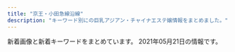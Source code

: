 ```yaml
---
title: "京王・小田急線沿線"
description: "キーワード別にの巨乳アジアン・チャイナエステ嬢情報をまとめました。"
---
```


新着画像と新着キーワードをまとめています。
2021年05月21日の情報です。

<DmmAffiliateIns />
<KeywordTable
  shops={
    [
    {
        "img_links": [
            "http://ciretuyghr.xyz/uploads/180612/1-1P6121601061c.jpg",
            "http://ciretuyghr.xyz/uploads/171110/1-1G11014060CG.jpg",
            "http://ciretuyghr.xyz/templets/default/pc/picture/s_pick.png",
            "http://ciretuyghr.xyz/uploads/210306/1-21030612325V26.jpg",
            "http://ciretuyghr.xyz/uploads/171031/1-1G0311G556445.jpg",
            "http://ciretuyghr.xyz/templets/default/pc/picture/end1.jpg",
            "http://ciretuyghr.xyz/uploads/allimg/180612/1-1P612160305350.jpg",
            "http://ciretuyghr.xyz/uploads/210217/1-21021FT436426.jpg",
            "http://ciretuyghr.xyz/uploads/171031/1-1G0311G344914.jpg",
            "http://ciretuyghr.xyz/uploads/210315/1-210315094215216.jpg",
            "http://ciretuyghr.xyz/uploads/210426/1-210426093246141.jpg",
            "http://ciretuyghr.xyz/uploads/191211/1-19121110204J35.jpg",
            "http://ciretuyghr.xyz/uploads/171031/1-1G0311G4095M.jpg",
            "http://ciretuyghr.xyz/uploads/191203/1-191203164559604.jpg",
            "http://ciretuyghr.xyz/uploads/180612/1-1P612160029349.jpg",
            "http://ciretuyghr.xyz/templets/default/pc/picture/face.png",
            "http://ciretuyghr.xyz/uploads/210406/1-2104060U5425L.jpg",
            "http://ciretuyghr.xyz/templets/default/pc/picture/s_news.png",
            "http://ciretuyghr.xyz/templets/default/pc/picture/s_staff.png",
            "http://ciretuyghr.xyz/uploads/171110/1-1G1101405143V.jpg",
            "http://ciretuyghr.xyz/uploads/171031/1-1G0311G505933.jpg",
            "http://ciretuyghr.xyz/uploads/191113/1-191113144F3914.jpg",
            "http://ciretuyghr.xyz/uploads/210206/1-21020610151M36.jpg",
            "http://ciretuyghr.xyz/uploads/191113/1-191113150325Y4.jpg",
            "http://ciretuyghr.xyz/templets/default/pc/picture/staffs.png",
            "http://ciretuyghr.xyz/uploads/171110/1-1G110140540357.jpg",
            "http://ciretuyghr.xyz/uploads/171031/1-1G0311G531445.jpg"
        ],
        "station": "\u72db\u6c5f\u99c5\u5317\u53e3",
        "keywords": {
            "\u30bb\u30af\u30b7\u30fc": 2
        },
        "name": "\u685c\u306e\u604b",
        "url": "http://ciretuyghr.xyz/"
    },
    {
        "keywords": {
            "\u4e73": 9
        },
        "station": "\u767b\u6238\u99c5\u751f\u7530\u7dd1\u5730\u53e3",
        "url": "http://www.aiuntyuiop.xyz/",
        "name": "\u30aa\u30f3\u30ea\u30fc\u30e6\u30fc",
        "img_links": [
            "http://www.aiuntyuiop.xyz/webstyle/line1.png",
            "http://www.aiuntyuiop.xyz/webstyle/line3.png",
            "http://www.aiuntyuiop.xyz/uploads/201217/1-20121G6342T29.jpg",
            "http://www.aiuntyuiop.xyz/uploads/201111/1-20111112534M48.jpg",
            "http://www.aiuntyuiop.xyz/webstyle/line2.png",
            "http://www.aiuntyuiop.xyz/webstyle/mobile_01.png",
            "http://www.aiuntyuiop.xyz/uploads/201217/1-20121G6345L51.jpg",
            "http://www.aiuntyuiop.xyz/webstyle/mobile_02.png",
            "http://www.aiuntyuiop.xyz/uploads/201217/1-20121G6424bW.png",
            "http://www.aiuntyuiop.xyz/webstyle/line4.png",
            "http://www.aiuntyuiop.xyz/webstyle/call.jpg",
            "http://www.aiuntyuiop.xyz/webstyle/sign(1).png",
            "http://www.aiuntyuiop.xyz/webstyle/sign(2).png",
            "http://www.aiuntyuiop.xyz/webstyle/call(1).jpg",
            "http://www.aiuntyuiop.xyz/webstyle/sign.png",
            "http://www.aiuntyuiop.xyz/lfc/intro_top_time.png",
            "http://www.aiuntyuiop.xyz/uploads/201217/1-20121G63514140.jpg",
            "http://www.aiuntyuiop.xyz/uploads/201217/1-20121G6363K37.jpg",
            "http://www.aiuntyuiop.xyz/uploads/201217/1-20121G62F6118.jpg",
            "http://www.aiuntyuiop.xyz/lfc/intro_top_tel.png",
            "http://www.aiuntyuiop.xyz/webstyle/line5.png",
            "http://www.aiuntyuiop.xyz/webstyle/notice.png",
            "http://www.aiuntyuiop.xyz/uploads/201217/1-20121G635524O.jpg",
            "http://www.aiuntyuiop.xyz/uploads/201217/1-20121G63612P1.jpg",
            "http://www.aiuntyuiop.xyz/webstyle/line6.png"
        ]
    },
    {
        "url": "http://ayiyu.work/",
        "keywords": {},
        "station": "JR\u7a32\u7530\u5824\u99c5",
        "img_links": [
            "http://ayiyu.work/images/2.jpg",
            "http://ayiyu.work/images/s1.jpg",
            "http://ayiyu.work/staff/mari.jpg",
            "http://ayiyu.work/staff/ayu.jpg",
            "http://ayiyu.work/images/5.jpg",
            "http://ayiyu.work/images/s1.png",
            "http://ayiyu.work/images/4.jpg",
            "http://ayiyu.work/images/staff_t.png",
            "http://ayiyu.work/images/head.jpg",
            "http://ayiyu.work/images/interior_t.png",
            "http://ayiyu.work/images/int1.png",
            "http://ayiyu.work/staff/yuyu.jpg",
            "http://ayiyu.work/images/sys.png",
            "http://ayiyu.work/images/news.png",
            "http://ayiyu.work/images/1.jpg",
            "http://ayiyu.work/staff/yuki.jpg",
            "http://ayiyu.work/images/int2.png",
            "http://ayiyu.work/images/line.png",
            "http://ayiyu.work/img/mari1.jpg",
            "http://ayiyu.work/img/ruru1.jpg",
            "http://ayiyu.work/img/yuki1.jpg",
            "http://ayiyu.work/img/ayu1.jpg",
            "http://ayiyu.work/img/yuyu1.jpg",
            "http://ayiyu.work/staff/ruru.jpg",
            "http://ayiyu.work/images/s2.jpg",
            "http://ayiyu.work/images/3.jpg",
            "http://ayiyu.work/images/mobile.png",
            "http://ayiyu.work/img/yuyu2.jpg"
        ],
        "name": "\u611b\u4e0a\u7537 -\u3042\u3044\u3046\u3048\u304a-"
    },
    {
        "keywords": {
            "87": 96,
            "C": 47,
            "84": 64,
            "E": 16,
            "85": 32,
            "D": 176,
            "83": 16
        },
        "station": "\u5343\u6b73\u70cf\u5c71\u99c5\u5317\u53e3",
        "img_links": [
            "https://hobo100per.jpn.vin/photos/sites/64/2021/01/202101160211441.jpg",
            "https://hobo100per.jpn.vin/photos/sites/64/2020/11/2020111302073452.jpg",
            "https://hobo100per.jpn.vin/images/s_topics.jpg",
            "https://hobo100per.jpn.vin/images/1.png",
            "https://hobo100per.jpn.vin/images/mobile.jpg",
            "https://hobo100per.jpn.vin/images/room3.jpg",
            "https://hobo100per.jpn.vin/images/news_bj1.jpg",
            "https://hobo100per.jpn.vin/images/face_bj2.jpg",
            "https://hobo100per.jpn.vin/photos/sites/64/2020/10/2020102607255738.jpg",
            "https://hobo100per.jpn.vin/photos/sites/64/2020/10/2020102607255792.jpg",
            "https://hobo100per.jpn.vin/photos/sites/64/2021/02/2021021405253880.jpg",
            "https://hobo100per.jpn.vin/photos/sites/64/2021/03/2021031502514054.jpg",
            "https://hobo100per.jpn.vin/photos/sites/64/2021/04/2021040902115754.jpg",
            "https://hobo100per.jpn.vin/images/room4.jpg",
            "https://hobo100per.jpn.vin/images/end.png",
            "https://hobo100per.jpn.vin/photos/sites/64/2021/05/2021051105251986.jpg",
            "https://hobo100per.jpn.vin/images/s_link.jpg",
            "https://hobo100per.jpn.vin/images/news_bj3.jpg",
            "https://hobo100per.jpn.vin/photos/sites/64/2021/02/2021020403220683.jpg",
            "https://hobo100per.jpn.vin/images/s_face.jpg",
            "https://hobo100per.jpn.vin/images/room1.jpg",
            "https://hobo100per.jpn.vin/photos/sites/64/2020/10/2020102607255898.jpg",
            "https://hobo100per.jpn.vin/images/s_staff.jpg",
            "https://hobo100per.jpn.vin/images/room2.jpg",
            "https://hobo100per.jpn.vin/photos/sites/64/2021/02/2021022309221643.jpg",
            "https://hobo100per.jpn.vin/images/top.png",
            "https://hobo100per.jpn.vin/photos/sites/64/2020/12/2020120204102727.jpg",
            "https://hobo100per.jpn.vin/photos/sites/64/2020/10/2020102607255627.jpg"
        ],
        "url": "https://hobo100per.jpn.vin/",
        "name": "\u307b\u307c100%"
    },
    {
        "img_links": [
            "http://sakura.iyasi.me/images/staff_01.jpg",
            "http://sakura.iyasi.me/layer/images/top/top_02.jpg",
            "http://sakura.iyasi.me/layer/images/top/top_01.jpg",
            "http://sakura.iyasi.me/layer/images/top/top_04.jpg",
            "http://sakura.iyasi.me/images/1.jpg",
            "http://sakura.iyasi.me/images/info.png",
            "http://sakura.iyasi.me/images/s_info.png",
            "http://sakura.iyasi.me/images/ser1.jpg",
            "http://sakura.iyasi.me/images/staff_06.jpg",
            "http://sakura.iyasi.me/layer/images/top.jpg",
            "http://sakura.iyasi.me/images/ser3.jpg",
            "http://sakura.iyasi.me/layer/images/top/top_08.png",
            "http://sakura.iyasi.me/layer/images/top/top_05.jpg",
            "http://sakura.iyasi.me/images/s_service.png",
            "http://sakura.iyasi.me/images/staff_02.jpg",
            "http://sakura.iyasi.me/images/ser2.jpg",
            "http://sakura.iyasi.me/images/staff_bj4.png",
            "http://sakura.iyasi.me/images/staff_03.jpg",
            "http://sakura.iyasi.me/images/ser4.jpg",
            "http://sakura.iyasi.me/images/wenzi-staff.png",
            "http://sakura.iyasi.me/layer/images/top/top_06.jpg",
            "http://sakura.iyasi.me/images/staff_bj1.png",
            "http://sakura.iyasi.me/layer/images/top/top_03.jpg",
            "http://sakura.iyasi.me/images/top2.jpg",
            "http://sakura.iyasi.me/images/top1.jpg",
            "http://sakura.iyasi.me/images/staff_04.jpg"
        ],
        "keywords": {
            "83": 3,
            "84": 3,
            "85": 3,
            "86": 6
        },
        "station": "\u5343\u6b73\u70cf\u5c71\u99c5\u5357\u53e3",
        "name": "\u685c \uff5e\u30b5\u30af\u30e9\uff5e",
        "url": "http://sakura.iyasi.me/"
    },
    {
        "keywords": {},
        "img_links": [
            "http://esthegt.xyz/yac/images/button-5.png",
            "http://esthegt.xyz/yac/girl/8.jpg",
            "http://esthegt.xyz/yac/images/tt.png",
            "http://esthegt.xyz/yac/images/button-4.png",
            "http://esthegt.xyz/yac/girl/g07.png",
            "http://esthegt.xyz/yac/girl/g06.png",
            "http://esthegt.xyz/yac/images/bar-4.png",
            "http://esthegt.xyz/yac/images/button-2.png",
            "http://esthegt.xyz/yac/images/footer.png",
            "http://esthegt.xyz/yac/girl/g08.png",
            "http://esthegt.xyz/yac/images/button-6.png",
            "http://esthegt.xyz/yac/images/bar-5.png",
            "http://esthegt.xyz/yac/images/bar-1.png",
            "http://esthegt.xyz/yac/images/bar-2.png",
            "http://esthegt.xyz/yac/girl/7.jpg",
            "http://esthegt.xyz/yac/images/bar-6.png",
            "http://esthegt.xyz/yac/images/bar-3.png",
            "http://esthegt.xyz/yac/images/button-1.png",
            "http://esthegt.xyz/yac/images/button-3.png",
            "http://esthegt.xyz/yac/girl/6.jpg",
            "http://esthegt.xyz/yac/girl/9.jpg"
        ],
        "url": "http://esthegt.xyz/yac/",
        "station": "\u8abf\u5e03\u99c5\u6771\u53e3",
        "name": "\u3084\u3059\u3089\u304e"
    },
    {
        "img_links": [
            "http://shizuka2015.net/images/lm-c-bgdb2.png",
            "http://shizuka2015.net/images/aki.jpg",
            "http://shizuka2015.net/images/yuka.jpg",
            "http://shizuka2015.net/images/shop/6.jpg",
            "http://shizuka2015.net/images/staff/hikari.jpg",
            "http://shizuka2015.net/images/staff/yuri.jpg",
            "http://shizuka2015.net/images/shop/1.jpg",
            "http://shizuka2015.net/images/sakura.jpg",
            "http://shizuka2015.net/images/moe.jpg",
            "http://shizuka2015.net/images/sys-n.jpg",
            "http://shizuka2015.net/images/nav/hanga-job.jpg",
            "http://shizuka2015.net/images/shop/4.jpg",
            "http://shizuka2015.net/images/nav/hanga-acc.jpg",
            "http://shizuka2015.net/images/nav/hanga-sys.jpg",
            "http://shizuka2015.net/images/nav/hanga-sta.jpg",
            "http://shizuka2015.net/images/lm-c-bgdow.png",
            "http://shizuka2015.net/images/shop/5.jpg",
            "http://shizuka2015.net/images/w-top.jpg"
        ],
        "name": "\u9759\u9999",
        "url": "http://shizuka2015.net/",
        "keywords": {
            "C": 7
        },
        "station": "\u4e0b\u5317\u6ca2\u99c5\u5357\u53e3"
    },
    {
        "station": "\u767e\u5408\u30f6\u4e18\u99c5\u5317\u53e3",
        "name": "\u30ea\u30e9\u30af\u30bc\u30fc\u30b7\u30e7\u30f3\u6075",
        "img_links": [
            "http://cinderella-princess.net/images/staff4.jpg",
            "http://cinderella-princess.net/images/girl-z2.jpg",
            "http://cinderella-princess.net/images/room4.jpg",
            "http://cinderella-princess.net/links/esthe-summit.jpg",
            "http://cinderella-princess.net/images/s_chedule.jpg",
            "http://cinderella-princess.net/images/staff1.jpg",
            "http://cinderella-princess.net/images/s_link.jpg",
            "http://cinderella-princess.net/images/s_staff.jpg",
            "http://cinderella-princess.net/images/girl-z1.jpg",
            "http://cinderella-princess.net/images/room2.jpg",
            "http://cinderella-princess.net/images/s_news.jpg",
            "http://cinderella-princess.net/images/staff0.jpg",
            "http://cinderella-princess.net/images/staff2.jpg",
            "http://cinderella-princess.net/images/mobile.jpg",
            "http://cinderella-princess.net/images/nei_bj2.jpg",
            "http://cinderella-princess.net/images/staff3.jpg",
            "http://cinderella-princess.net/images/room1.jpg",
            "http://cinderella-princess.net/images/room3.jpg",
            "http://cinderella-princess.net/images/movie.jpg",
            "http://cinderella-princess.net/images/tel.jpg"
        ],
        "url": "http://cinderella-princess.net",
        "keywords": {
            "86": 10,
            "C": 23
        }
    },
    {
        "name": "for you",
        "img_links": [
            "http://aroma-relax.red/img/cg07.jpg",
            "http://aroma-relax.red/img/f3.jpg",
            "http://aroma-relax.red/img/f1.jpg",
            "http://aroma-relax.red/img/footer.jpg",
            "http://aroma-relax.red/img/cg09.jpg",
            "http://aroma-relax.red/img/cg08.jpg",
            "http://aroma-relax.red/img/cg01.jpg",
            "http://aroma-relax.red/img/no.png",
            "http://aroma-relax.red/img/cg03.jpg",
            "http://aroma-relax.red/img/top.jpg",
            "http://aroma-relax.red/img/cg05.jpg",
            "http://aroma-relax.red/img/f4.jpg",
            "http://aroma-relax.red/img/cg04.jpg",
            "http://aroma-relax.red/img/cg10.jpg",
            "http://aroma-relax.red/img/stafft.jpg",
            "http://aroma-relax.red/img/cg06.jpg",
            "http://aroma-relax.red/img/l.png",
            "http://aroma-relax.red/img/f2.jpg",
            "http://aroma-relax.red/img/cg02.jpg"
        ],
        "keywords": {
            "87": 2,
            "86": 18,
            "E": 4,
            "D": 16
        },
        "station": "\u4ee3\u3005\u6728\u4e0a\u539f\u99c5\u5357\u53e3",
        "url": "http://aroma-relax.red/"
    },
    {
        "keywords": {},
        "img_links": [
            "http://xn--vckg5a9gugx77pgi4bmma.xyz/image/girl1.jpg",
            "http://xn--vckg5a9gugx77pgi4bmma.xyz/image/girl8.jpg",
            "http://xn--vckg5a9gugx77pgi4bmma.xyz/image/img4.jpg",
            "http://xn--vckg5a9gugx77pgi4bmma.xyz/image/navihiden.png",
            "http://xn--vckg5a9gugx77pgi4bmma.xyz/image/girl3.jpg",
            "http://xn--vckg5a9gugx77pgi4bmma.xyz/image/img2.jpg",
            "http://xn--vckg5a9gugx77pgi4bmma.xyz/image/img3.jpg"
        ],
        "url": "http://xn--vckg5a9gugx77pgi4bmma.xyz/",
        "station": "\u4e0b\u9ad8\u4e95\u6238\u99c5\u5317\u53e3",
        "name": "Impact \uff5e\u30a4\u30f3\u30d1\u30af\u30c8\uff5e"
    },
    {
        "img_links": [
            "http://almond.ests.jp/photos/sites/24/2020/11/2020113018465490.jpg",
            "http://almond.ests.jp/images/s_face.png",
            "http://almond.ests.jp/photos/sites/24/2021/05/2021051312433326.jpg",
            "http://almond.ests.jp/photos/sites/24/2020/11/2020113018465254.jpg",
            "http://almond.ests.jp/photos/sites/24/2020/12/2020121413001762.jpg",
            "http://almond.ests.jp/images/line1.jpg",
            "http://almond.ests.jp/images/s_news.jpg",
            "http://almond.ests.jp/images/top.png",
            "http://almond.ests.jp/images/acc1.jpg",
            "http://almond.ests.jp/images/mobile.jpg",
            "http://almond.ests.jp/photos/sites/24/2021/03/2021032511211062.jpg",
            "http://almond.ests.jp/images/line2.png",
            "http://almond.ests.jp/photos/sites/24/2020/11/2020113018465347.jpg",
            "http://almond.ests.jp/images/line.jpg",
            "http://almond.ests.jp/photos/sites/24/2020/11/2020113018465067.jpg",
            "http://almond.ests.jp/images/nstaff1.jpg",
            "http://almond.ests.jp/images/s_acc.jpg",
            "http://almond.ests.jp/images/s_staff.png"
        ],
        "url": "http://almond.ests.jp/",
        "station": "\u5343\u6b73\u70cf\u5c71\u99c5\u5357\u53e3",
        "name": "Lovely",
        "keywords": {
            "C": 9,
            "87": 2,
            "D": 3,
            "86": 1
        }
    },
    {
        "name": "\u8776\u821e",
        "img_links": [],
        "station": "\u5343\u6b73\u8239\u6a4b\u99c5\u5357\u53e3",
        "keywords": {},
        "url": "http://salon-rlx.com/"
    },
    {
        "name": "\u6f64\u5712",
        "keywords": {},
        "img_links": [
            "http://www.kousei-jyunen.com/flash.jpg",
            "http://www.kousei-jyunen.com/images/news.jpg",
            "http://www.kousei-jyunen.com/images/top-munu-2_02.jpg",
            "http://www.kousei-jyunen.com/images/top-1_02.jpg",
            "http://www.kousei-jyunen.com/images/top-1_04.jpg",
            "http://www.kousei-jyunen.com/images/top-ib.jpg",
            "http://www.kousei-jyunen.com/images/top-munu-2_03.jpg",
            "http://www.kousei-jyunen.com/images/top-1_05.jpg",
            "http://www.kousei-jyunen.com/images/index_qr.jpg",
            "http://www.kousei-jyunen.com/images/top-munu-2_01.jpg",
            "http://www.kousei-jyunen.com/images/top-munu-2_05.jpg",
            "http://www.kousei-jyunen.com/images/staff.jpg",
            "http://www.kousei-jyunen.com/images/info.jpg",
            "http://www.kousei-jyunen.com/images/top-1_03.jpg",
            "http://www.kousei-jyunen.com/images/top-1_01.jpg",
            "http://www.kousei-jyunen.com/images/top-munu-1_05.jpg",
            "http://www.kousei-jyunen.com/images/top-munu-1_02.jpg",
            "http://www.kousei-jyunen.com/images/top-munu-1_03.jpg",
            "http://www.kousei-jyunen.com/images/top-munu-2_04.jpg",
            "http://www.kousei-jyunen.com/images/top-munu-1_04.jpg",
            "http://www.kousei-jyunen.com/images/top-munu-1_01.jpg",
            "http://www.kousei-jyunen.com/images/sys.jpg",
            "http://www.kousei-jyunen.com/images/sta.jpg"
        ],
        "url": "http://www.kousei-jyunen.com/",
        "station": "\u6210\u57ce\u5b66\u5712\u524d\u99c5"
    },
    {
        "station": "\u7b39\u585a\u99c5",
        "name": "\u30bd\u30d5\u30a3\u30a2\u2015",
        "url": "http://www.sasazukaest.xyz/",
        "keywords": {
            "91": 2,
            "89": 8,
            "87": 1,
            "C": 1,
            "D": 8,
            "E": 2
        },
        "img_links": [
            "http://www.sasazukaest.xyz/css/staff/staff05.png",
            "http://www.sasazukaest.xyz/css/staff/staff14-b.png",
            "http://www.sasazukaest.xyz/css/staff/staff05-a.png",
            "http://www.sasazukaest.xyz/css/staff/staff07-ba.png",
            "http://www.sasazukaest.xyz/css/top04.jpg",
            "http://www.sasazukaest.xyz/css/top004.jpg",
            "http://www.sasazukaest.xyz/css/nav/nav-003.png",
            "http://www.sasazukaest.xyz/css/staff/staff14-a.png",
            "http://www.sasazukaest.xyz/css/staff/staff08-a.png",
            "http://www.sasazukaest.xyz/css/nav/nav-001.png",
            "http://www.sasazukaest.xyz/css/staff/staff07-aa.png",
            "http://www.sasazukaest.xyz/css/staff/staff13-a.png",
            "http://www.sasazukaest.xyz/css/staff/staff11-a.png",
            "http://www.sasazukaest.xyz/css/staff/staff11-b.png",
            "http://www.sasazukaest.xyz/css/staff/staff17.png",
            "http://www.sasazukaest.xyz/css/staff/staff17-b.png",
            "http://www.sasazukaest.xyz/css/staff/staff15.png",
            "http://www.sasazukaest.xyz/css/staff/staff00001-a.png",
            "http://www.sasazukaest.xyz/css/staff/staff16-a.png",
            "http://www.sasazukaest.xyz/css/staff/staff00001-b.png",
            "http://www.sasazukaest.xyz/css/nav/nav-004.png",
            "http://www.sasazukaest.xyz/css/nav/nav-002.png",
            "http://www.sasazukaest.xyz/css/staff/staff15-b.png",
            "http://www.sasazukaest.xyz/css/staff/staff00001-c.png",
            "http://www.sasazukaest.xyz/css/foot-tel.png",
            "http://www.sasazukaest.xyz/css/nav/nav-005.png",
            "http://www.sasazukaest.xyz/css/top002.jpg",
            "http://www.sasazukaest.xyz/css/staff/staff16.png",
            "http://www.sasazukaest.xyz/css/tel.png",
            "http://www.sasazukaest.xyz/css/staff/staff16-b.png",
            "http://www.sasazukaest.xyz/css/staff/staff00001.png",
            "http://www.sasazukaest.xyz/css/staff/staff17-a.png",
            "http://www.sasazukaest.xyz/css/staff/staff13-b.png",
            "http://www.sasazukaest.xyz/css/staff/staff10-b.png",
            "http://www.sasazukaest.xyz/css/staff/staff07aa.png",
            "http://www.sasazukaest.xyz/css/staff/staff10-a.png",
            "http://www.sasazukaest.xyz/css/nav/nav-006.png",
            "http://www.sasazukaest.xyz/css/staff/staff15-a.png"
        ]
    },
    {
        "name": "\u30cb\u30fc\u30cf\u30aa",
        "url": "http://www.niihao.xyz/",
        "keywords": {},
        "station": "\u5e9c\u4e2d\u99c5\u5357\u53e3",
        "img_links": [
            "http://www.niihao.xyz/images/staff/11.jpg",
            "http://www.niihao.xyz/images/index-yume_11.jpg",
            "http://www.niihao.xyz/images/staff/aya2.jpg",
            "http://www.niihao.xyz/images/4.jpg",
            "http://www.niihao.xyz/images/lanmu_07.jpg",
            "http://www.niihao.xyz/images/index-yume_02.jpg",
            "http://www.niihao.xyz/images/lanmu_06.jpg",
            "http://www.niihao.xyz/images/staff/miki.jpeg",
            "http://www.niihao.xyz/images/nav/l-nav-_job.jpg",
            "http://www.niihao.xyz/psd/off.jpg",
            "http://www.niihao.xyz/images/staff/remon.jpg",
            "http://www.niihao.xyz/images/lanmu_03.jpg",
            "http://www.niihao.xyz/images/staff/shazhi.jpg",
            "http://www.niihao.xyz/images/l-nav-_staff.jpg",
            "http://www.niihao.xyz/images/index-yume_04.jpg"
        ]
    },
    {
        "keywords": {},
        "url": "https://www.land-prince.work/",
        "station": "\u5e61\u30f6\u8c37\u99c5\u5357\u53e3",
        "img_links": [
            "https://www.land-prince.work/images/interior_t.jpg",
            "https://www.land-prince.work/images/2.jpg",
            "https://www.land-prince.work/images/int1.jpg",
            "https://www.land-prince.work/img/eri1.jpg",
            "https://www.land-prince.work/img/yuri2.jpg",
            "https://www.land-prince.work/images/5.jpg",
            "https://www.land-prince.work/images/7.jpg",
            "https://www.land-prince.work/img/mina1.jpg",
            "https://www.land-prince.work/images/3.jpg",
            "https://www.land-prince.work/images/staff_t.jpg",
            "https://www.land-prince.work/images/mobile.jpg",
            "https://www.land-prince.work/images/s1.png",
            "https://www.land-prince.work/images/news.jpg",
            "https://www.land-prince.work/images/b3.jpg",
            "https://www.land-prince.work/img/riri1.jpg",
            "https://www.land-prince.work/images/rec1.jpg",
            "https://www.land-prince.work/images/4.jpg",
            "https://www.land-prince.work/images/sys1.jpg",
            "https://www.land-prince.work/images/6.jpg",
            "https://www.land-prince.work/images/sisu.jpg",
            "https://www.land-prince.work/images/head.jpg",
            "https://www.land-prince.work/img/rio1.jpg",
            "https://www.land-prince.work/images/rtel.jpg",
            "https://www.land-prince.work/img/tomo1.jpg",
            "https://www.land-prince.work/images/b1.jpg",
            "https://www.land-prince.work/images/tel.jpg",
            "https://www.land-prince.work/img/eri2.jpg",
            "https://www.land-prince.work/images/sys2.jpg",
            "https://www.land-prince.work/img/yuri1.jpg",
            "https://www.land-prince.work/images/b2.jpg",
            "https://www.land-prince.work/images/int2.jpg",
            "https://www.land-prince.work/images/1.jpg",
            "https://www.land-prince.work/img/yuki1.jpg"
        ],
        "name": "\u30e9\u30f3\u30c9\u30d7\u30ea\u30f3\u30b9"
    },
    {
        "keywords": {
            "86": 1,
            "88": 1,
            "D": 2,
            "F": 1
        },
        "url": "http://www.tukinohikai.xyz/",
        "img_links": [
            "http://www.tukinohikai.xyz/uploads/210222/1-210222120QYH.jpg",
            "http://www.tukinohikai.xyz/uploads/210222/1-210222113331928.jpg",
            "http://www.tukinohikai.xyz/uploads/210222/1-21022216060D43.jpg"
        ],
        "name": "Alice \uff5e\u30a2\u30ea\u30b9\uff5e",
        "station": "\u767b\u6238\u99c5\u751f\u7530\u7dd1\u5730\u53e3"
    },
    {
        "keywords": {},
        "name": "\u685c\u96ea",
        "url": "https://lu-rinpa.tokyo/",
        "img_links": [
            "https://lu-rinpa.tokyo/wp-content/uploads/2019/12/rydftugihoix.jpg",
            "https://lu-rinpa.tokyo/wp-content/themes/este/img/4.jpg",
            "https://lu-rinpa.tokyo/wp-content/themes/este/img/tel.png",
            "https://lu-rinpa.tokyo/wp-content/uploads/2019/12/rtdyfugihojsa.jpg",
            "https://lu-rinpa.tokyo/wp-content/themes/este/img/top-img02.png",
            "https://lu-rinpa.tokyo/wp-content/themes/este/img/3.jpg",
            "https://lu-rinpa.tokyo/wp-content/themes/este/img/2.jpg",
            "https://lu-rinpa.tokyo/wp-content/themes/este/img/1.jpg",
            "https://lu-rinpa.tokyo/wp-content/themes/este/img/top-img01.png",
            "https://lu-rinpa.tokyo/wp-content/themes/este/img/top-img066.png",
            "https://lu-rinpa.tokyo/wp-content/themes/este/img/tel01.png",
            "https://lu-rinpa.tokyo/wp-content/uploads/2019/06/6.jpg",
            "https://lu-rinpa.tokyo/wp-content/uploads/2019/12/dtyfugihoja.jpg",
            "https://lu-rinpa.tokyo/wp-content/themes/este/img/top-img035.png"
        ],
        "station": "\u8056\u8e5f\u685c\u30f6\u4e18\u99c5\u6771\u53e3"
    },
    {
        "url": "http://www.fuafua.info/",
        "station": "\u8abf\u5e03\u99c5\u5317\u53e3",
        "name": "\u5b89\u5fc3\u5802",
        "img_links": [
            "http://www.fuafua.info/images/mihao.jpg",
            "http://www.fuafua.info/images/tstaff.jpg",
            "http://www.fuafua.info/images/r01.jpg",
            "http://www.fuafua.info/images/maga.png",
            "http://www.fuafua.info/images/aym.jpg",
            "http://www.fuafua.info/images/yuka.jpg",
            "http://www.fuafua.info/images/mobile.jpg",
            "http://www.fuafua.info/images/w-2.jpg",
            "http://www.fuafua.info/images/r03.jpg",
            "http://www.fuafua.info/images/m2.jpg",
            "http://www.fuafua.info/images/w-4.jpg",
            "http://www.fuafua.info/images/m1.jpg",
            "http://www.fuafua.info/images/r02.jpg",
            "http://www.fuafua.info/images/ll.jpg"
        ],
        "keywords": {}
    },
    {
        "name": "\u7d4c\u7d61\u5802",
        "img_links": [
            "http://noborito-garden.net/images/movie.jpg",
            "http://noborito-garden.net/images/staff2.jpg",
            "http://noborito-garden.net/images/s_link.jpg",
            "http://noborito-garden.net/images/girl-z2.jpg",
            "http://noborito-garden.net/images/staff3.jpg",
            "http://noborito-garden.net/images/s_staff.jpg",
            "http://noborito-garden.net/images/room4.jpg",
            "http://noborito-garden.net/images/nei_bj2.jpg",
            "http://noborito-garden.net/images/staff4.jpg",
            "http://noborito-garden.net/images/girl-z1.jpg",
            "http://noborito-garden.net/images/room1.jpg",
            "http://noborito-garden.net/images/staff0.jpg",
            "http://noborito-garden.net/images/staff1.jpg",
            "http://noborito-garden.net/images/s_news.jpg",
            "http://noborito-garden.net/images/room2.jpg",
            "http://noborito-garden.net/images/room3.jpg",
            "http://noborito-garden.net/images/mobile.jpg",
            "http://noborito-garden.net/images/s_chedule.jpg",
            "http://noborito-garden.net/images/tel.jpg"
        ],
        "station": "\u6885\u30f6\u4e18\u99c5",
        "keywords": {
            "86": 10,
            "C": 23
        },
        "url": "http://noborito-garden.net/"
    },
    {
        "keywords": {
            "C": 16
        },
        "img_links": [
            "http://arm-relax.com/staff/yuri/01.jpg",
            "http://arm-relax.com/pic/head.png",
            "http://arm-relax.com/img/ttl_link.png",
            "http://arm-relax.com/staff/mimi/01.jpg",
            "http://arm-relax.com/img/ttl_recbnr.png",
            "http://arm-relax.com/staff/mika/01.jpg",
            "http://arm-relax.com/staff/eri/01.jpg",
            "http://arm-relax.com/img/ttl_mobile.png",
            "http://arm-relax.com/staff/aya/01.jpg",
            "http://arm-relax.com/staff/eri/01mb.jpg",
            "http://arm-relax.com/staff/yuri/01mb.jpg",
            "http://arm-relax.com/img/ttl_staff.png",
            "http://arm-relax.com/i/files/homeimg.jpg",
            "http://arm-relax.com/staff/yumi/01mb.jpg",
            "http://arm-relax.com/staff/aya/01mb.jpg",
            "http://arm-relax.com/staff/yumi/01.jpg",
            "http://arm-relax.com/staff/mimi/01mb.jpg",
            "http://arm-relax.com/pic/topimg2.jpg",
            "http://arm-relax.com/staff/mika/01mb.jpg",
            "http://arm-relax.com/pic/topimg1.jpg"
        ],
        "name": "\u96c5\u30fb\u307f\u3084\u3073",
        "station": "\u5e9c\u4e2d\u99c5\u5357\u53e3",
        "url": "http://arm-relax.com/"
    },
    {
        "url": "http://relax-esthe.net/",
        "keywords": {
            "87": 1,
            "88": 1,
            "86": 4
        },
        "station": "\u3064\u3064\u3058\u30f6\u4e18\u99c5\u5317\u53e3",
        "img_links": [
            "http://relax-esthe.net/img/no.png",
            "http://relax-esthe.net/img/cg1.jpg",
            "http://relax-esthe.net/img/cg4.jpg",
            "http://relax-esthe.net/img/t5.jpg",
            "http://relax-esthe.net/img/cg2.jpg",
            "http://relax-esthe.net/img/t3.jpg",
            "http://relax-esthe.net/img/r1.jpg",
            "http://relax-esthe.net/img/cg7.jpg",
            "http://relax-esthe.net/img/t4.jpg",
            "http://relax-esthe.net/img/r2.jpg",
            "http://relax-esthe.net/img/cg10.jpg",
            "http://relax-esthe.net/img/t1.jpg",
            "http://relax-esthe.net/img/t2.jpg",
            "http://relax-esthe.net/img/mx.png",
            "http://relax-esthe.net/img/r3.jpg",
            "http://relax-esthe.net/img/rb.png",
            "http://relax-esthe.net/img/cg3.jpg",
            "http://relax-esthe.net/img/top.png"
        ],
        "name": "\u82b1\u306e\u9999"
    },
    {
        "name": "Dear",
        "img_links": [
            "https://dear.ests.jp/photos/sites/49/2021/05/2021051414211872.jpeg",
            "https://dear.ests.jp/photos/sites/49/2021/05/2021050810150376.jpeg",
            "https://dear.ests.jp/photos/sites/49/2021/04/2021042600463028.jpeg",
            "https://dear.ests.jp/images/link2.jpg",
            "https://dear.ests.jp/photos/sites/49/2021/04/2021041513593722.jpeg",
            "https://dear.ests.jp/photos/sites/49/2021/04/2021041511095279.jpeg",
            "https://dear.ests.jp/photos/sites/49/2021/04/2021041319465766.jpeg",
            "https://dear.ests.jp/photos/sites/49/2021/04/2021041511140229.jpeg",
            "https://dear.ests.jp/images/bj1.jpg",
            "https://dear.ests.jp/images/bj3.jpg",
            "https://dear.ests.jp/photos/sites/49/2021/04/2021042000340375.jpeg",
            "https://dear.ests.jp/photos/sites/49/2021/04/2021042601291034.jpeg",
            "https://dear.ests.jp/images/amore.jpg",
            "https://dear.ests.jp/images/1.jpg",
            "https://dear.ests.jp/photos/sites/49/2021/04/2021042615175874.jpeg",
            "https://dear.ests.jp/images/info2.jpg",
            "https://dear.ests.jp/photos/sites/49/2021/05/2021051113271046.jpeg",
            "https://dear.ests.jp/photos/sites/49/2021/04/2021042222290912.jpeg",
            "https://esta-kanto.com/img/kanto/esta-200_40.jpg",
            "https://dear.ests.jp/images/s_staff.jpg",
            "https://dear.ests.jp/photos/sites/49/2021/04/2021042700265716.jpeg",
            "https://dear.ests.jp/images/top.jpg",
            "https://dear.ests.jp/photos/sites/49/2021/05/2021051114140830.jpeg",
            "https://dear.ests.jp/images/paypay.jpg",
            "https://dear.ests.jp/photos/sites/49/2021/04/2021041513454813.jpeg",
            "https://dear.ests.jp/photos/sites/49/2021/04/2021041913195348.jpeg",
            "https://dear.ests.jp/photos/sites/49/2021/05/2021051715055993.jpeg",
            "https://dear.ests.jp/images/s_info.jpg",
            "https://dear.ests.jp/images/member.jpg",
            "https://dear.ests.jp/photos/sites/49/2021/04/2021041901291776.jpeg",
            "https://dear.ests.jp/photos/sites/49/2021/04/2021041216053062.jpg"
        ],
        "keywords": {
            "G": 21,
            "D": 7,
            "\u5de8\u4e73": 1,
            "\u4e73": 1,
            "F": 42,
            "C": 3,
            "E": 24
        },
        "url": "https://dear.ests.jp/",
        "station": "\u5e9c\u4e2d\u99c5"
    },
    {
        "name": "FAIRIES\uff5e\u30d5\u30a7\u30a2\u30ea\u30fc\u30ba\uff5e",
        "url": "http://www.fairies.work/",
        "keywords": {},
        "img_links": [
            "http://www.fairies.work/images/home/home_bnr_02.png",
            "http://www.fairies.work/images/home/image_02.png",
            "http://www.fairies.work/images/gallery/image_03.png",
            "http://www.fairies.work/images/staff/mirai.jpg",
            "http://www.fairies.work/images/home/home_bnr_04d.png",
            "http://www.fairies.work/images/gallery/image_05.png",
            "http://www.fairies.work/images/staff/sati.jpg",
            "http://www.fairies.work/images/staff/aya.jpg",
            "http://www.fairies.work/images/staff/koko.jpg",
            "http://www.fairies.work/images/home/image_01.png",
            "http://www.fairies.work/images/home/home_bnr_03b.png",
            "http://www.fairies.work/images/staff/sample_image.png",
            "http://www.fairies.work/images/gallery/image_06.png",
            "http://www.fairies.work/images/staff/ruru.jpg",
            "http://www.fairies.work/images/gallery/image_07.png",
            "http://www.fairies.work/images/common/side_bnr_02.png",
            "http://www.fairies.work/images/home/home_btn_off.png",
            "http://www.fairies.work/images/staff/arisa.jpg",
            "http://www.fairies.work/images/gallery/image_02.png",
            "http://www.fairies.work/images/gallery/image_04.png",
            "http://www.fairies.work/images/staff/yui.jpg",
            "http://www.fairies.work/images/gallery/image_01.png",
            "http://www.fairies.work/images/staff/hana.jpg",
            "http://www.fairies.work/images/staff/sara.jpg",
            "http://www.fairies.work/images/home/image_03.png",
            "http://www.fairies.work/images/staff/yuna.jpg",
            "http://www.fairies.work/images/gallery/image_08.png",
            "http://www.fairies.work/images/staff/yuyu.jpg",
            "http://www.fairies.work/images/staff/ayumi.jpg"
        ],
        "station": "\u767b\u6238\u99c5\u591a\u6469\u5ddd\u53e3"
    },
    {
        "keywords": {
            "87": 1,
            "C": 1,
            "84": 1,
            "E": 1
        },
        "name": "\u30eb\u30fc\u30ca",
        "station": "\u3064\u3064\u3058\u30f6\u4e18\u99c5\u5317\u53e3",
        "url": "http://luna.ebb.jp/",
        "img_links": [
            "http://luna.ebb.jp/images/nav_link03.png",
            "http://luna.ebb.jp/images/nav_link06.png",
            "http://luna.ebb.jp/images/nav_link04.png",
            "http://luna.ebb.jp/images/nav_link01.png",
            "http://luna.ebb.jp/images/nav_link02.png",
            "http://luna.ebb.jp/images/pagetop.png",
            "http://luna.ebb.jp/2/uploadimg/1620482919.jpg",
            "http://luna.ebb.jp/images/side_mobile.jpg",
            "http://luna.ebb.jp/images/call.png",
            "http://luna.ebb.jp/images/tel.png",
            "http://luna.ebb.jp/2/uploadimg/1620491495.jpeg",
            "http://luna.ebb.jp/images/nav_link05.png",
            "http://luna.ebb.jp/2/uploadimg/1620482826.jpg",
            "http://luna.ebb.jp/images/tit_pick.png"
        ]
    },
    {
        "keywords": {
            "85": 1,
            "C": 1,
            "86": 3
        },
        "station": "\u7b39\u585a\u99c5\u5317\u53e3",
        "url": "http://aroma-esthe.in.net/",
        "img_links": [
            "http://aroma-esthe.in.net/img/nav-006.png",
            "http://aroma-esthe.in.net/img/no.png",
            "http://aroma-esthe.in.net/img/cg01.png",
            "http://aroma-esthe.in.net/img/top01.png",
            "http://aroma-esthe.in.net/img/nav-001.png",
            "http://aroma-esthe.in.net/img/nav-004.png",
            "http://aroma-esthe.in.net/img/nav-002.png",
            "http://aroma-esthe.in.net/img/cg05.png",
            "http://aroma-esthe.in.net/img/nav-003.png",
            "http://aroma-esthe.in.net/img/cg02.png",
            "http://aroma-esthe.in.net/img/tel.png",
            "http://aroma-esthe.in.net/img/cg03.png",
            "http://aroma-esthe.in.net/img/nav-005.png"
        ],
        "name": "\u840c \uff5e\u3082\u3048\uff5e"
    },
    {
        "img_links": [
            "http://est-massage.xyz/images/cg052.jpg",
            "http://est-massage.xyz/images/cg051.jpg",
            "http://est-massage.xyz/images/468_60.png",
            "http://est-massage.xyz/images/cg07.jpg",
            "http://est-massage.xyz/images/200_40.png",
            "http://est-massage.xyz/images/head_tell.png",
            "http://est-massage.xyz/images/cg10.jpg",
            "http://est-massage.xyz/images/cg08.jpg",
            "http://est-massage.xyz/images/cg062.jpg",
            "http://est-massage.xyz/images/cg161.jpg",
            "http://est-massage.xyz/images/cg04.jpg",
            "http://est-massage.xyz/images/sy1.jpg",
            "http://est-massage.xyz/images/cg18.jpg",
            "http://est-massage.xyz/images/cg082.jpg",
            "http://est-massage.xyz/images/cg15.jpg",
            "http://est-massage.xyz/images/bn03.jpg",
            "http://est-massage.xyz/images/sy2.jpg",
            "http://est-massage.xyz/images/cg061.jpg",
            "http://est-massage.xyz/images/cg17.jpg",
            "http://est-massage.xyz/images/cg032.jpg",
            "http://est-massage.xyz/images/ncg.jpg",
            "http://est-massage.xyz/images/cg152.jpg",
            "http://est-massage.xyz/images/cg02.jpg",
            "http://est-massage.xyz/images/foot_tel.png",
            "http://est-massage.xyz/images/cg19.jpg",
            "http://est-massage.xyz/images/bn02.jpg",
            "http://est-massage.xyz/images/250_50.png",
            "http://est-massage.xyz/images/cg182.jpg",
            "http://est-massage.xyz/images/r1.jpg",
            "http://est-massage.xyz/images/bn01.jpg",
            "http://est-massage.xyz/images/cg191.jpg",
            "http://est-massage.xyz/images/cg01.jpg",
            "http://est-massage.xyz/images/cg102.jpg",
            "http://est-massage.xyz/images/cg021.jpg",
            "http://est-massage.xyz/images/cg06.jpg",
            "http://est-massage.xyz/images/cg03.jpg",
            "http://est-massage.xyz/images/cg16.jpg",
            "http://est-massage.xyz/images/cg11.jpg",
            "http://est-massage.xyz/images/head_tell2.png",
            "http://est-massage.xyz/images/cg181.jpg",
            "http://est-massage.xyz/images/cg011.jpg",
            "http://est-massage.xyz/images/cg12.jpg",
            "http://est-massage.xyz/images/88_31.png",
            "http://est-massage.xyz/images/cg151.jpg",
            "http://est-massage.xyz/images/side_tel.png",
            "http://est-massage.xyz/images/cg022.jpg",
            "http://est-massage.xyz/images/cg05.jpg",
            "http://est-massage.xyz/images/cg041.jpg",
            "http://est-massage.xyz/images/cg101.jpg",
            "http://est-massage.xyz/images/cg081.jpg",
            "http://est-massage.xyz/images/r2.jpg",
            "http://est-massage.xyz/images/r3.jpg",
            "http://est-massage.xyz/images/cg031.jpg",
            "http://est-massage.xyz/images/cg09.jpg"
        ],
        "url": "http://est-massage.xyz/",
        "station": "\u7b39\u585a\u99c5\u5317\u53e3",
        "name": "Oasis\uff5e\u30aa\u30a2\u30b7\u30b9\uff5e",
        "keywords": {
            "D": 31,
            "86": 19,
            "88": 6,
            "C": 12,
            "84": 13,
            "85": 12,
            "83": 5,
            "E": 6,
            "87": 3
        }
    },
    {
        "keywords": {
            "88": 1,
            "91": 1,
            "90": 1,
            "92": 1,
            "E": 3,
            "C": 2,
            "87": 1
        },
        "name": "Pandora -\u30d1\u30f3\u30c9\u30e9-",
        "url": "http://pandora.estheya.com/",
        "img_links": [
            "http://pandora.estheya.com/css/nav/nav-004.jpg",
            "http://pandora.estheya.com/css/nav/nav-001.jpg",
            "http://pandora.estheya.com/css/nav/nav-003.jpg",
            "http://pandora.estheya.com/css/osusume01.jpg",
            "http://pandora.estheya.com/css/top-left02.jpg",
            "http://pandora.estheya.com/css/staff/staff04.jpg",
            "http://pandora.estheya.com/css/staff/staff05.jpg",
            "http://pandora.estheya.com/css/tel.png",
            "http://pandora.estheya.com/css/staff/staff06.jpg",
            "http://pandora.estheya.com/css/nav/nav-002.jpg",
            "http://pandora.estheya.com/css/staff/staff07.jpg",
            "http://pandora.estheya.com/css/nav/nav-006.jpg",
            "http://pandora.estheya.com/css/cam01.jpg",
            "http://pandora.estheya.com/css/baner.jpg",
            "http://pandora.estheya.com/css/staff/staff02.jpg",
            "http://pandora.estheya.com/css/nav/nav-005.jpg"
        ],
        "station": "\u8abf\u5e03\u99c5\u5317\u53e3"
    },
    {
        "station": "JR\u7a32\u7530\u5824\u99c5",
        "keywords": {
            "\u4e73": 3
        },
        "img_links": [
            "http://www.chiretuyiabo.xyz/webstyle/rsubt6.png",
            "http://www.chiretuyiabo.xyz/webstyle/m6.jpg",
            "http://www.chiretuyiabo.xyz/uploads/201116/1-201116092632O1.jpg",
            "http://www.chiretuyiabo.xyz/uploads/210115/1-210115112K52S.jpg",
            "http://www.chiretuyiabo.xyz/uploads/210115/1-21011511141CY.jpg",
            "http://www.chiretuyiabo.xyz/uploads/210115/1-210115111154J0.jpg",
            "http://www.chiretuyiabo.xyz/uploads/allimg/201105/1-201105125636.jpg",
            "http://www.chiretuyiabo.xyz/uploads/201116/1-201116092H2128.jpg",
            "http://www.chiretuyiabo.xyz/uploads/201116/1-2011160926104Z.jpg",
            "http://www.chiretuyiabo.xyz/webstyle/rsubt7.png",
            "http://www.chiretuyiabo.xyz/webstyle/rsubt1.png",
            "http://www.chiretuyiabo.xyz/uploads/210115/1-21011511145KM.jpg",
            "http://www.chiretuyiabo.xyz/uploads/allimg/201124/1-201124091002.jpg",
            "http://www.chiretuyiabo.xyz/uploads/200706/1-200F6153052L7.jpg",
            "http://www.chiretuyiabo.xyz/uploads/201116/1-201116092F09D.jpg",
            "http://www.chiretuyiabo.xyz/webstyle/rsubt2.png",
            "http://www.chiretuyiabo.xyz/webstyle/rsubt4.png",
            "http://www.chiretuyiabo.xyz/webstyle/rsubt5.png",
            "http://www.chiretuyiabo.xyz/webstyle/m1.jpg",
            "http://www.chiretuyiabo.xyz/uploads/210115/1-210115111210154.jpg",
            "http://www.chiretuyiabo.xyz/webstyle/m4.jpg",
            "http://www.chiretuyiabo.xyz/webstyle/tel2.png",
            "http://www.chiretuyiabo.xyz/webstyle/m2.jpg",
            "http://www.chiretuyiabo.xyz/webstyle/rsubt3.png",
            "http://www.chiretuyiabo.xyz/uploads/201116/1-201116092320547.jpg",
            "http://www.chiretuyiabo.xyz/webstyle/slider-img001.jpg",
            "http://www.chiretuyiabo.xyz/uploads/210115/1-21011511143V36.jpg"
        ],
        "name": "Honey \uff5e\u30cf\u30cb\u30fc\uff5e",
        "url": "http://www.chiretuyiabo.xyz/"
    },
    {
        "url": "https://moe.ests.jp/",
        "station": "\u8abf\u5e03\u99c5\u6771\u53e3",
        "name": "\u840c",
        "keywords": {},
        "img_links": []
    },
    {
        "img_links": [],
        "station": "\u8abf\u5e03\u99c5\u6771\u53e3",
        "name": "Blue Moon",
        "url": "http://bluemoon.ests.jp/",
        "keywords": {}
    },
    {
        "name": "Hi Baby \u30cf\u30a4\u30d9\u30a4\u30d3\u30fc",
        "keywords": {
            "88": 8,
            "D": 48,
            "86": 8,
            "85": 16,
            "87": 16
        },
        "station": "\u5411\u30f6\u4e18\u904a\u5712\u99c5\u5317\u53e3",
        "url": "http://www.hibaby.mensest.com/",
        "img_links": [
            "http://www.hibaby.mensest.com/images/s_pickup.png",
            "http://www.hibaby.mensest.com/images/s_news.png",
            "http://www.hibaby.mensest.com/images/m1.jpg",
            "http://www.hibaby.mensest.com/images/m3.jpg",
            "http://www.hibaby.mensest.com/files/001.jpg",
            "http://www.hibaby.mensest.com/images/slider-img002.jpg",
            "http://www.hibaby.mensest.com/images/slider-img001.jpg",
            "http://www.hibaby.mensest.com/files/002.jpg",
            "http://www.hibaby.mensest.com/images/m6.jpg",
            "http://www.hibaby.mensest.com/files/005.jpg",
            "http://www.hibaby.mensest.com/images/m4.jpg",
            "http://www.hibaby.mensest.com/files/003.jpg",
            "http://www.hibaby.mensest.com/files/004.jpg",
            "http://www.hibaby.mensest.com/images/s_message.png",
            "http://www.hibaby.mensest.com/images/m2.jpg",
            "http://www.hibaby.mensest.com/images/s_top_therapist.png",
            "http://www.hibaby.mensest.com/files/006.jpg"
        ]
    },
    {
        "keywords": {
            "94": 18,
            "F": 18
        },
        "station": "\u660e\u5927\u524d\u99c5\u4e2d\u592e\u53e3",
        "img_links": [
            "http://meidaimaemadonna.xyz/uploads/210305/1-210305123649457.jpg",
            "http://meidaimaemadonna.xyz/css/m-top04.jpg",
            "http://meidaimaemadonna.xyz/uploads/201019/1-20101ZZ3305O.jpg",
            "http://meidaimaemadonna.xyz/uploads/200605/1-200605091Q1F0.jpg",
            "http://meidaimaemadonna.xyz/uploads/210112/1-2101121F230117.jpg",
            "http://meidaimaemadonna.xyz/uploads/210112/1-210112163521218.jpg",
            "http://meidaimaemadonna.xyz/picture/m-top003.jpg",
            "http://meidaimaemadonna.xyz/uploads/201019/1-20101ZZ35c62.jpg",
            "http://meidaimaemadonna.xyz/uploads/200605/1-200605091K4J3.jpg",
            "http://meidaimaemadonna.xyz/uploads/201020/1-20102013422C23.jpg",
            "http://meidaimaemadonna.xyz/uploads/201020/1-20102013531a57.jpg",
            "http://meidaimaemadonna.xyz/picture/m-top004.jpg",
            "http://meidaimaemadonna.xyz/picture/call.png",
            "http://meidaimaemadonna.xyz/uploads/200605/1-200605091605C6.jpg",
            "http://meidaimaemadonna.xyz/uploads/200605/1-200605091635J5.jpg",
            "http://meidaimaemadonna.xyz/picture/m-head01.jpg",
            "http://meidaimaemadonna.xyz/uploads/210305/1-210305123F0503.jpg"
        ],
        "name": "Madonna -\u30de\u30c9\u30f3\u30ca-",
        "url": "http://meidaimaemadonna.xyz/"
    },
    {
        "url": "http://nian.estheya.com/",
        "station": "\u5411\u30f6\u4e18\u904a\u5712\u99c5\u5357\u53e3",
        "name": "\u30cb\u30e3\u30fc\u30cb\u30e3\u30fc",
        "img_links": [
            "http://nian.estheya.com/css/top01.jpg",
            "http://nian.estheya.com/css/staff/staff02.jpg",
            "http://nian.estheya.com/css/osusume03.jpg",
            "http://nian.estheya.com/css/osusume02.jpg",
            "http://nian.estheya.com/css/top02.jpg",
            "http://nian.estheya.com/css/top03.jpg",
            "http://nian.estheya.com/css/foot.jpg",
            "http://nian.estheya.com/css/m-head.jpg",
            "http://nian.estheya.com/css/staff/staff01.jpg",
            "http://nian.estheya.com/css/staff/staff03.jpg",
            "http://nian.estheya.com/css/osusume01.jpg",
            "http://nian.estheya.com/images/call.png"
        ],
        "keywords": {}
    },
    {
        "url": "http://soleil.ebb.jp/",
        "station": "\u8056\u8e5f\u685c\u30f6\u4e18\u99c5\u6771\u53e3",
        "img_links": [
            "http://soleil.ebb.jp/ryoukihyo.png",
            "http://soleil.ebb.jp/2/uploadimg/1617699964.jpg",
            "http://soleil.ebb.jp/int1.png",
            "http://soleil.ebb.jp/end.png",
            "http://soleil.ebb.jp/2/uploadimg/1617698243.jpg",
            "http://soleil.ebb.jp/2/uploadimg/1617698425.jpg",
            "http://soleil.ebb.jp/mens-esthe1.png",
            "http://soleil.ebb.jp/nbj2.jpg",
            "http://soleil.ebb.jp/2/uploadimg/1617698276.jpg",
            "http://soleil.ebb.jp/2/uploadimg/1618790342.jpg",
            "http://soleil.ebb.jp/s_staff.jpg",
            "http://soleil.ebb.jp/2/uploadimg/1617698216.jpg",
            "http://soleil.ebb.jp/s_news.jpg",
            "http://soleil.ebb.jp/top.png",
            "http://soleil.ebb.jp/2/uploadimg/1617698146.jpg"
        ],
        "name": "SOLEIL \uff5e\u30bd\u30ec\u30a4\u30e6\uff5e",
        "keywords": {
            "86": 6,
            "87": 8,
            "E": 4,
            "D": 10
        }
    },
    {
        "img_links": [
            "http://gakuen.iest.info/photos/sites/2/2020/04/202004131442543.jpg",
            "http://gakuen.iest.info/photos/sites/2/2020/02/202002061519106.jpg",
            "http://gakuen.iest.info/images/pick.jpg",
            "http://gakuen.iest.info/images/staff_bj3.jpg",
            "http://gakuen.iest.info/photos/sites/2/2021/01/2021011710180481.jpg",
            "http://gakuen.iest.info/photos/sites/2/2020/03/2020031710530298.jpg",
            "http://gakuen.iest.info/photos/sites/2/2021/03/2021030315013351.jpg",
            "http://gakuen.iest.info/photos/sites/2/2019/07/2019070814045162.jpg",
            "http://gakuen.iest.info/photos/sites/2/2020/06/2020061616280157.jpg",
            "http://gakuen.iest.info/photos/sites/2/2018/12/2018122016370867.jpg",
            "http://gakuen.iest.info/images/2.jpg",
            "http://gakuen.iest.info/images/mobile.jpg",
            "http://gakuen.iest.info/photos/sites/2/2020/01/2020011113280929.jpg",
            "http://gakuen.iest.info/photos/sites/2/2020/03/2020031710530315.jpg",
            "http://gakuen.iest.info/photos/sites/2/2019/09/2019091711325670.jpg",
            "http://gakuen.iest.info/images/1.jpg",
            "http://gakuen.iest.info/photos/sites/2/2020/03/2020032315452568.jpg",
            "http://gakuen.iest.info/photos/sites/2/2019/08/2019081415474742.jpg",
            "http://gakuen.iest.info/photos/sites/2/2021/01/2021011710180186.jpg",
            "http://gakuen.iest.info/photos/sites/2/2020/09/2020093013013880.jpg",
            "http://gakuen.iest.info/photos/sites/2/2020/03/2020032310123163.jpg",
            "http://gakuen.iest.info/photos/sites/2/2019/12/2019122012395148.jpg",
            "http://gakuen.iest.info/photos/sites/2/2020/01/2020012313115328.jpg",
            "http://gakuen.iest.info/images/s_link.jpg",
            "http://gakuen.iest.info/photos/sites/2/2020/07/2020072016533176.jpg",
            "http://gakuen.iest.info/photos/sites/2/2020/12/2020121712262192.jpg",
            "http://gakuen.iest.info/images/s_staff.jpg",
            "http://gakuen.iest.info/photos/sites/2/2020/12/2020120714105839.jpg",
            "http://gakuen.iest.info/photos/sites/2/2020/03/2020030612170589.jpg",
            "http://gakuen.iest.info/photos/sites/2/2019/05/2019050913134067.jpg",
            "http://gakuen.iest.info/photos/sites/2/2020/02/2020021810301874.jpg",
            "http://gakuen.iest.info/photos/sites/2/2019/03/2019032815331529.jpg",
            "http://gakuen.iest.info/photos/sites/2/2021/02/2021020213584868.jpg",
            "http://gakuen.iest.info/photos/sites/2/2020/03/2020031917023498.jpg",
            "http://gakuen.iest.info/images/info.jpg",
            "http://gakuen.iest.info/photos/sites/2/2020/04/2020040617563893.jpg",
            "http://gakuen.iest.info/images/dairy1.jpg",
            "http://gakuen.iest.info/photos/sites/2/2020/02/202002181030244.jpg",
            "http://gakuen.iest.info/photos/sites/2/2020/01/2020012918400879.jpg",
            "http://gakuen.iest.info/photos/sites/2/2020/01/2020011414544936.jpg",
            "http://gakuen.iest.info/images/staff0.jpg",
            "http://gakuen.iest.info/photos/sites/2/2018/12/2018120914092113.jpg",
            "http://gakuen.iest.info/images/top.jpg",
            "http://gakuen.iest.info/photos/sites/2/2020/05/202005211902408.jpg",
            "http://gakuen.iest.info/photos/sites/2/2021/03/2021031115072814.jpg",
            "http://gakuen.iest.info/photos/sites/2/2020/02/2020022712294123.jpg",
            "http://gakuen.iest.info/photos/sites/2/2021/01/2021011710180345.jpg",
            "http://gakuen.iest.info/photos/sites/2/2020/05/2020052119024816.jpg",
            "http://gakuen.iest.info/photos/sites/2/2020/03/202003121411072.jpg",
            "http://gakuen.iest.info/photos/sites/2/2020/04/2020042017530931.jpg",
            "http://gakuen.iest.info/photos/sites/2/2020/01/2020012313114828.jpg",
            "http://gakuen.iest.info/photos/sites/2/2020/01/202001201156212.jpg",
            "http://gakuen.iest.info/photos/sites/2/2019/03/2019033017261438.jpg",
            "http://gakuen.iest.info/photos/sites/2/2020/05/2020050117553339.jpg",
            "http://gakuen.iest.info/photos/sites/2/2020/04/2020042017530271.jpg",
            "http://gakuen.iest.info/photos/sites/2/2021/01/2021013015404587.jpg",
            "http://gakuen.iest.info/photos/sites/2/2020/02/202002181926092.jpg",
            "http://gakuen.iest.info/photos/sites/2/2020/01/2020012313114295.jpg",
            "http://gakuen.iest.info/images/info2.jpg",
            "http://gakuen.iest.info/photos/sites/2/2018/12/2018122016370328.jpg",
            "http://gakuen.iest.info/photos/sites/2/2019/04/2019042412405867.jpg",
            "http://gakuen.iest.info/photos/sites/2/2019/02/2019022817325825.jpg",
            "http://gakuen.iest.info/photos/sites/2/2020/07/2020073112251978.jpg",
            "http://gakuen.iest.info/photos/sites/2/2018/12/2018122016365886.jpg",
            "http://gakuen.iest.info/photos/sites/2/2019/03/2019030516090063.jpg",
            "http://gakuen.iest.info/photos/sites/2/2020/02/2020021810302988.jpg",
            "http://gakuen.iest.info/images/news1.jpg"
        ],
        "station": "\u8056\u8e5f\u685c\u30b1\u4e18\u99c5\u897f\u53e3",
        "url": "http://gakuen.iest.info/",
        "keywords": {},
        "name": "\u30de\u30fc\u30e1\u30a4\u30c9"
    },
    {
        "url": "http://mizukopa.xyz/",
        "name": "\u5c0f\u3055\u306a\u5929\u4f7f",
        "img_links": [
            "http://mizukopa.xyz/uploads/210327/1-21032G43101514.jpg",
            "http://mizukopa.xyz/uploads/210521/1-210521125054916.jpg",
            "http://mizukopa.xyz/static/picture/news.png",
            "http://mizukopa.xyz/uploads/210410/1-210410155R0491.jpg",
            "http://mizukopa.xyz/uploads/210327/1-21032G4312MM.jpg",
            "http://mizukopa.xyz/static/picture/s_staff.png",
            "http://mizukopa.xyz/static/picture/mobile.jpg",
            "http://mizukopa.xyz/static/picture/room4.jpg",
            "http://mizukopa.xyz/uploads/210424/1-210424160410U5.jpg",
            "http://mizukopa.xyz/static/picture/top.png",
            "http://mizukopa.xyz/uploads/210416/1-210416111109395.jpg",
            "http://mizukopa.xyz/static/picture/room3.jpg",
            "http://mizukopa.xyz/static/picture/s1.jpg",
            "http://mizukopa.xyz/static/picture/s3.jpg",
            "http://mizukopa.xyz/static/picture/room2.jpg",
            "http://mizukopa.xyz/uploads/210503/1-210503150634416.jpg",
            "http://mizukopa.xyz/static/picture/room1.jpg",
            "http://mizukopa.xyz/uploads/210327/1-21032G43042E7.jpg"
        ],
        "keywords": {
            "\u80f8": 1
        },
        "station": "\u7b39\u585a\u99c5\u5317\u53e3"
    },
    {
        "img_links": [
            "http://sicily.estheya.com/css/m-head.jpg",
            "http://sicily.estheya.com/css/staff/staff02.jpg",
            "http://sicily.estheya.com/css/staff/staff01.jpg",
            "http://sicily.estheya.com/css/cam01.jpg",
            "http://sicily.estheya.com/css/staff/staff03.jpg",
            "http://sicily.estheya.com/images/call.png",
            "http://sicily.estheya.com/css/m-top04.jpg"
        ],
        "url": "http://sicily.estheya.com/",
        "name": "Sicily",
        "keywords": {
            "92": 1,
            "86": 1,
            "D": 1,
            "E": 1,
            "90": 1,
            "C": 1
        },
        "station": "\u767b\u6238\u99c5\u751f\u7530\u7dd1\u5730\u53e3"
    },
    {
        "keywords": {},
        "station": "\u7b39\u585a\u99c5",
        "url": "http://www.huiyiop.xyz/",
        "name": "Sweet Time",
        "img_links": [
            "http://www.huiyiop.xyz/uploads/210519/1-210519141IE27.jpg",
            "http://www.huiyiop.xyz/uploads/allimg/210518/1-21051Q25602Y9.jpg",
            "http://www.huiyiop.xyz/index_files/pagetop.png",
            "http://www.huiyiop.xyz/uploads/210519/1-210519142224116.jpg",
            "http://www.huiyiop.xyz/index_files/1615350476-tg.jpg",
            "http://www.huiyiop.xyz/index_files/1615344873-headpm.jpg",
            "http://www.huiyiop.xyz/index_files/1615346279-interior.jpg",
            "http://www.huiyiop.xyz/uploads/allimg/210517/1-21051G01313T7.png",
            "http://www.huiyiop.xyz/index_files/1615349416-pickup.jpg",
            "http://www.huiyiop.xyz/uploads/210518/1-21051Q62921946.jpg",
            "http://www.huiyiop.xyz/uploads/210522/1-2105220U159552.jpg",
            "http://www.huiyiop.xyz/index_files/1615347885-news.jpg",
            "http://www.huiyiop.xyz/uploads/allimg/210518/1-21051Q25502Q4.jpg",
            "http://www.huiyiop.xyz/index_files/1615344802-headpc.jpg",
            "http://www.huiyiop.xyz/uploads/allimg/210518/1-21051Q25515958.jpg",
            "http://www.huiyiop.xyz/index_files/1615349518-pickupb.png",
            "http://www.huiyiop.xyz/uploads/210518/1-21051Q5144K03.jpg",
            "http://www.huiyiop.xyz/uploads/210518/1-21051Q51604948.jpg",
            "http://www.huiyiop.xyz/uploads/210519/1-21051914223O07.jpg",
            "http://www.huiyiop.xyz/uploads/210519/1-210519141FH08.jpg",
            "http://www.huiyiop.xyz/uploads/allimg/210520/1-2105201531523F.jpg",
            "http://www.huiyiop.xyz/uploads/210518/1-21051Q62ZV57.jpg",
            "http://www.huiyiop.xyz/uploads/210522/1-2105220U149524.jpg",
            "http://www.huiyiop.xyz/uploads/210519/1-210519141249128.jpg",
            "http://www.huiyiop.xyz/uploads/allimg/210518/1-21051Q2553D31.jpg",
            "http://www.huiyiop.xyz/index_files/1615346033-top.jpg",
            "http://www.huiyiop.xyz/index_files/1615354994-interior_t.jpg",
            "http://www.huiyiop.xyz/index_files/1615346254-staff.jpg",
            "http://www.huiyiop.xyz/uploads/210518/1-21051Q62U3103.jpg",
            "http://www.huiyiop.xyz/uploads/210519/1-21051914131L48.jpg"
        ]
    },
    {
        "name": "\u30cf\u30d4\u30cd\u30b9",
        "img_links": [
            "http://happy.rankuens.com/css/nav/nav-001.png",
            "http://happy.rankuens.com/css/nav/nav-003.png",
            "http://happy.rankuens.com/css/staff/staff05.png",
            "http://happy.rankuens.com/css/tel.png",
            "http://happy.rankuens.com/css/staff/staff05-a.png",
            "http://happy.rankuens.com/css/staff/staff02-a.png",
            "http://happy.rankuens.com/css/c01.png",
            "http://happy.rankuens.com/css/nav/nav-002.png",
            "http://happy.rankuens.com/css/staff/staff03-a.png",
            "http://happy.rankuens.com/css/staff/staff02.png",
            "http://happy.rankuens.com/css/baner03.jpg",
            "http://happy.rankuens.com/css/nav/nav-006.png",
            "http://happy.rankuens.com/css/nav/nav-004.png",
            "http://happy.rankuens.com/css/nav/nav-005.png",
            "http://happy.rankuens.com/css/top03.png",
            "http://happy.rankuens.com/css/staff/staff01.png",
            "http://happy.rankuens.com/css/staff/staff01-a.png",
            "http://happy.rankuens.com/css/staff/staff04-a.png",
            "http://happy.rankuens.com/css/staff/staff04.png",
            "http://happy.rankuens.com/css/osusume01.png",
            "http://happy.rankuens.com/css/staff/staff03.png"
        ],
        "keywords": {
            "D": 2,
            "E": 3,
            "91": 2,
            "89": 2
        },
        "url": "http://happy.rankuens.com/",
        "station": "\u7b39\u585a\u99c5\u5317\u53e3"
    },
    {
        "station": "\u660e\u5927\u524d\u99c5\u4e2d\u592e\u53e3",
        "url": "http://www.ainoyuwaku.esturl.com/",
        "name": "\u611b\u306e\u8a98\u60d1",
        "keywords": {
            "D": 32,
            "87": 24,
            "C": 34,
            "86": 16
        },
        "img_links": [
            "http://www.ainoyuwaku.esturl.com/files/004.jpg",
            "http://www.ainoyuwaku.esturl.com/files/002.jpg",
            "http://www.ainoyuwaku.esturl.com/img/top_sm.jpg",
            "http://www.ainoyuwaku.esturl.com/files/005-02.jpg",
            "http://www.ainoyuwaku.esturl.com/files/005.jpg",
            "http://www.ainoyuwaku.esturl.com/img/spacer900x360.png",
            "http://www.ainoyuwaku.esturl.com/img/top.jpg",
            "http://www.ainoyuwaku.esturl.com/img/ac2.jpg",
            "http://www.ainoyuwaku.esturl.com/img/ac1.jpg",
            "http://www.ainoyuwaku.esturl.com/files/001.jpg",
            "http://www.ainoyuwaku.esturl.com/photo_news/upimg/31737608bbd71ade4d_0.jpg",
            "http://www.ainoyuwaku.esturl.com/files/003-02.jpg",
            "http://www.ainoyuwaku.esturl.com/files/003.jpg",
            "http://www.ainoyuwaku.esturl.com/files/002-02.jpg",
            "http://www.ainoyuwaku.esturl.com/files/004-02.jpg",
            "http://www.ainoyuwaku.esturl.com/files/001-02.jpg"
        ]
    },
    {
        "name": "Angel Class\uff5e\u30a8\u30f3\u30b8\u30a7\u30eb\u30af\u30e9\u30b9",
        "keywords": {
            "C": 1,
            "D": 4,
            "87": 3,
            "88": 2
        },
        "img_links": [
            "http://www.vivi.esjp.site/files/005.jpg",
            "http://www.vivi.esjp.site/files/001.jpg",
            "http://www.vivi.esjp.site/images/shop/shop01.jpg",
            "http://www.vivi.esjp.site/images/top.png",
            "http://www.vivi.esjp.site/images/girl-z2.jpg",
            "http://www.vivi.esjp.site/files/002.jpg",
            "http://www.vivi.esjp.site/images/mobile.jpg",
            "http://www.vivi.esjp.site/files/004.jpg",
            "http://www.vivi.esjp.site/files/004-02.jpg",
            "http://www.vivi.esjp.site/images/bj3.png",
            "http://www.vivi.esjp.site/images/link_line.png",
            "http://www.vivi.esjp.site/files/001-02.jpg",
            "http://www.vivi.esjp.site/images/girl-z1.jpg",
            "http://www.vivi.esjp.site/files/003-02.jpg",
            "http://www.vivi.esjp.site/images/shop/shop02.jpg",
            "http://www.vivi.esjp.site/files/002-02.jpg",
            "http://www.vivi.esjp.site/files/005-02.jpg",
            "http://www.vivi.esjp.site/images/shop/shop03.jpg",
            "http://www.vivi.esjp.site/images/staff_line.png",
            "http://www.vivi.esjp.site/images/shop/shop04.jpg",
            "http://www.vivi.esjp.site/images/top_sche.png",
            "http://www.vivi.esjp.site/files/003.jpg"
        ],
        "url": "http://www.vivi.esjp.site/",
        "station": "\u5343\u6b73\u70cf\u5c71\u99c5\u5317\u53e3"
    },
    {
        "station": "\u4eac\u738b\u6c38\u5c71\u99c5\u5317\u53e3",
        "img_links": [
            "http://www.en.mensest.com/files/003.jpg",
            "http://www.en.mensest.com/files/002.jpg",
            "http://www.en.mensest.com/images/evetop.png",
            "http://www.en.mensest.com/files/005.jpg",
            "http://www.en.mensest.com/files/004.jpg",
            "http://www.en.mensest.com/files/006.jpg",
            "http://www.en.mensest.com/files/001.jpg",
            "http://www.en.mensest.com/images/news.png",
            "http://www.en.mensest.com/images/staff_s.png",
            "http://www.en.mensest.com/files/007.jpg",
            "http://www.en.mensest.com/images/top.png"
        ],
        "keywords": {
            "87": 15,
            "D": 18,
            "C": 3,
            "86": 6
        },
        "url": "http://www.en.mensest.com/",
        "name": "\u7e01"
    },
    {
        "station": "\u8abf\u5e03\u99c5\u6771\u53e3",
        "keywords": {
            "D": 24,
            "C": 8,
            "90": 6,
            "86": 12,
            "84": 8
        },
        "img_links": [
            "http://www.mojitojd.xyz/style/mainvisual_01.jpg",
            "http://www.mojitojd.xyz/uploads/201226/1-201226112001463.jpg",
            "http://www.mojitojd.xyz/style/sw_home.png",
            "http://www.mojitojd.xyz/uploads/201226/1-20122611191Q05.jpg",
            "http://www.mojitojd.xyz/uploads/201226/1-201226111Q3228.jpg",
            "http://www.mojitojd.xyz/style/head_therapist.jpg",
            "http://www.mojitojd.xyz/uploads/201226/1-2012261A316447.jpg",
            "http://www.mojitojd.xyz/uploads/201229/1-2012291649129B.jpg",
            "http://www.mojitojd.xyz/style/icon_new.png",
            "http://www.mojitojd.xyz/style/mainvisual_02_s.jpg",
            "http://www.mojitojd.xyz/style/trigger.jpg",
            "http://www.mojitojd.xyz/uploads/allimg/200930/1-200930094059.jpg",
            "http://www.mojitojd.xyz/style/mainvisual_02.jpg",
            "http://www.mojitojd.xyz/uploads/allimg/201229/1-2012291A143.jpg",
            "http://www.mojitojd.xyz/uploads/201226/1-201226111H3126.jpg",
            "http://www.mojitojd.xyz/uploads/201226/1-2012261120423N.jpg",
            "http://www.mojitojd.xyz/uploads/allimg/200930/1-200930094123.jpg",
            "http://www.mojitojd.xyz/style/sw_tel.png",
            "http://www.mojitojd.xyz/uploads/201226/1-201226111010B0.jpg",
            "http://www.mojitojd.xyz/style/mainvisual_01_s.jpg",
            "http://www.mojitojd.xyz/uploads/201226/1-201226112111454.jpg",
            "http://www.mojitojd.xyz/style/bottom_therapist.jpg",
            "http://www.mojitojd.xyz/uploads/201226/1-201226111JU10.jpg",
            "http://www.mojitojd.xyz/style/icon_ranking_01.png",
            "http://www.mojitojd.xyz/uploads/allimg/200930/1-200930094039.jpg",
            "http://www.mojitojd.xyz/style/head_interior.jpg"
        ],
        "name": "\u685c",
        "url": "http://www.mojitojd.xyz/"
    },
    {
        "keywords": {
            "C": 9
        },
        "img_links": [
            "http://www.aroma-tsubaki.com/uploads/aromatsubaki/images/no-photo.jpg",
            "http://www.aroma-tsubaki.com/uploads/aromatsubaki/2011/11/e794bbe5838f-031.jpg",
            "http://www.aroma-tsubaki.com/uploads/aromatsubaki/2011/10/play2.jpg",
            "http://www.aroma-tsubaki.com/uploads/aromatsubaki/2020/10/flash5.jpg",
            "http://www.aroma-tsubaki.com/uploads/aromatsubaki/2011/10/zi_link.jpg",
            "http://www.aroma-tsubaki.com/uploads/aromatsubaki/2011/10/info.jpg",
            "http://www.aroma-tsubaki.com/uploads/aromatsubaki/2012/05/e794bbe5838f-1623.jpg",
            "http://www.aroma-tsubaki.com/uploads/aromatsubaki/2018/10/tel.jpg",
            "http://www.aroma-tsubaki.com/uploads/aromatsubaki/2020/10/flash2.jpg",
            "http://www.aroma-tsubaki.com/uploads/aromatsubaki/2012/03/e794bbe5838f-1079.jpg",
            "http://www.aroma-tsubaki.com/uploads/aromatsubaki/2011/11/e794bbe5838f-029.jpg",
            "http://www.aroma-tsubaki.com/uploads/aromatsubaki/2020/10/flash1.jpg",
            "http://www.aroma-tsubaki.com/uploads/aromatsubaki/2020/10/flash4.jpg",
            "http://www.aroma-tsubaki.com/uploads/aromatsubaki/2020/10/top.jpg",
            "http://www.aroma-tsubaki.com/uploads/aromatsubaki/2020/10/flash3.jpg",
            "http://www.aroma-tsubaki.com/uploads/aromatsubaki/2011/10/shouji.jpg",
            "http://www.aroma-tsubaki.com/uploads/aromatsubaki/2012/10/e794bbe5838f-261.jpg",
            "http://www.aroma-tsubaki.com/uploads/aromatsubaki/2011/10/play1.jpg",
            "http://www.aroma-tsubaki.com/uploads/aromatsubaki/2020/10/flash6.jpg",
            "http://www.aroma-tsubaki.com/uploads/aromatsubaki/2011/10/play3.jpg",
            "http://www.aroma-tsubaki.com/uploads/aromatsubaki/2011/10/468x60.jpg",
            "http://www.aroma-tsubaki.com/uploads/aromatsubaki/2011/10/play4.jpg"
        ],
        "name": "\u693f",
        "url": "http://aroma-tsubaki.com/",
        "station": "\u4eac\u738b\u591a\u6469\u30bb\u30f3\u30bf\u30fc\u99c5\u897f\u53e3"
    },
    {
        "name": "RIBBON -\u30ea\u30dc\u30f3-",
        "img_links": [
            "http://www.celia.work/images/sys3.png",
            "http://www.celia.work/images/head.jpg",
            "http://www.celia.work/img/rika2.jpg",
            "http://www.celia.work/img/riri2.jpg",
            "http://www.celia.work/images/menu/top.jpg",
            "http://www.celia.work/images/int3.png",
            "http://www.celia.work/images/b3.jpg",
            "http://www.celia.work/images/interior_t.jpg",
            "http://www.celia.work/img/ami1.jpg",
            "http://www.celia.work/images/b2.jpg",
            "http://www.celia.work/staff/ami.jpg",
            "http://www.celia.work/images/sys1.jpg",
            "http://www.celia.work/images/staff_t.jpg",
            "http://www.celia.work/images/ta.jpg",
            "http://www.celia.work/img/ami2.jpg",
            "http://www.celia.work/images/int1.png",
            "http://www.celia.work/staff/riri.jpg",
            "http://www.celia.work/images/menu/interior.jpg",
            "http://www.celia.work/img/riri1.jpg",
            "http://www.celia.work/images/sys2.jpg",
            "http://www.celia.work/images/b1.jpg",
            "http://www.celia.work/img/rika1.jpg",
            "http://www.celia.work/images/menu/staff.jpg",
            "http://www.celia.work/images/int2.png",
            "http://www.celia.work/images/news.jpg",
            "http://www.celia.work/staff/rika.jpg",
            "http://www.celia.work/images/concept.jpg"
        ],
        "url": "http://www.celia.work/",
        "keywords": {},
        "station": "\u5e9c\u4e2d\u99c5\u5317\u53e3"
    },
    {
        "img_links": [],
        "station": "\u7b39\u585a\u99c5\u5317\u53e3",
        "name": "\u30de\u30ab\u30ed\u30f3",
        "keywords": {},
        "url": "https://es.eoeoco.com/"
    },
    {
        "img_links": [
            "https://es-tonix.com/wp-content/themes/este/img/top-img02.png",
            "https://es-tonix.com/wp-content/themes/este/img/top-img03a.png",
            "https://es-tonix.com/wp-content/uploads/2021/04/695FB2FD-141C-435D-9A3E-6720BF5516F0.jpeg",
            "https://es-tonix.com/wp-content/uploads/2021/04/692B597B-1CEB-42C9-8F8A-9CDE197A3C46.jpeg",
            "https://es-tonix.com/wp-content/themes/este/img/top-img04.png",
            "https://es-tonix.com/wp-content/uploads/2021/04/10891220-2F30-4B76-B8DC-35ED21FF2CC5.jpeg",
            "https://es-tonix.com/wp-content/uploads/2021/04/5B2F80E2-4F72-4135-B8F3-286BB45A4044.jpeg",
            "https://es-tonix.com/wp-content/themes/este/img/2.jpg",
            "https://es-tonix.com/wp-content/themes/este/img/4.jpg",
            "https://es-tonix.com/wp-content/uploads/2021/04/E3FFBFAE-89B4-43A7-BA90-1482DDEF744E.jpeg",
            "https://es-tonix.com/wp-content/themes/este/img/3.jpg",
            "https://es-tonix.com/wp-content/uploads/2021/04/4EBE72EF-2B90-4F07-BE48-47A9FAA85450.jpeg",
            "https://es-tonix.com/wp-content/themes/este/img/1.jpg",
            "https://es-tonix.com/wp-content/themes/este/img/tel_header.png",
            "https://es-tonix.com/wp-content/themes/este/img/call.png",
            "https://es-tonix.com/wp-content/uploads/2021/04/EBF139A6-A306-4E96-941A-32B836D41A85.jpeg",
            "https://es-tonix.com/wp-content/themes/este/img/top-img01b.png",
            "https://es-tonix.com/wp-content/uploads/2021/04/CC5657CA-78F6-4890-9761-08D817F164A3.jpeg",
            "https://es-tonix.com/wp-content/themes/este/img/top-img06.png",
            "https://es-tonix.com/wp-content/themes/este/img/tel_footer.png",
            "https://es-tonix.com/wp-content/uploads/2021/04/9305A578-6EB1-4009-BBAE-2316F94E2C0C.jpeg",
            "https://es-tonix.com/wp-content/themes/este/img/top-img07.png",
            "https://es-tonix.com/wp-content/uploads/2017/12/222222222222222221.jpg",
            "https://es-tonix.com/wp-content/themes/este/img/top-img01a.png",
            "https://es-tonix.com/wp-content/themes/este/img/top-img05.png"
        ],
        "keywords": {
            "\u30bb\u30af\u30b7\u30fc": 2
        },
        "station": "\u5e9c\u4e2d\u99c5\u5357\u53e3",
        "url": "https://es-tonix.com/",
        "name": "TONIX"
    },
    {
        "name": "Cindy Baby",
        "keywords": {
            "91": 2,
            "C": 1,
            "E": 5,
            "87": 1,
            "90": 3
        },
        "img_links": [
            "https://cindy.relaxjp.com/css/m-top004.jpg",
            "https://cindy.relaxjp.com/css/staff/staff02.png",
            "https://cindy.relaxjp.com/css/foot01.jpg",
            "https://cindy.relaxjp.com/images/call.png",
            "https://cindy.relaxjp.com/css/staff/staff01.png",
            "https://cindy.relaxjp.com/css/staff/staff05.png",
            "https://cindy.relaxjp.com/css/staff/staff06.png",
            "https://cindy.relaxjp.com/css/staff/staff04.png",
            "https://cindy.relaxjp.com/css/staff/staff03.png",
            "https://cindy.relaxjp.com/css/m-head.jpg",
            "https://cindy.relaxjp.com/css/cam01.jpg",
            "https://cindy.relaxjp.com/css/m-top003.jpg"
        ],
        "station": "\u5343\u6b73\u70cf\u5c71\u99c5\u5317\u53e3",
        "url": "https://cindy.relaxjp.com/"
    },
    {
        "name": "\u96ea\u306e\u5a18",
        "url": "http://yumera.work/",
        "img_links": [
            "http://yumera.work/girls/aki_s.jpg",
            "http://yumera.work/girls/mei_s.jpg",
            "http://yumera.work/girls/ruru1.jpg",
            "http://yumera.work/img/noimg/04.jpg",
            "http://yumera.work/img/noimg/05.jpg",
            "http://yumera.work/img/noimg/03.jpg",
            "http://yumera.work/girls/mei1.jpg",
            "http://yumera.work/girls/aki1.jpg",
            "http://yumera.work/girls/ruru_s.jpg",
            "http://yumera.work/girls/mika_s.jpg",
            "http://yumera.work/img/all/loader.png",
            "http://yumera.work/girls/mika1.jpg"
        ],
        "keywords": {
            "C": 2,
            "85": 2,
            "89": 2,
            "86": 2,
            "F": 2,
            "D": 2,
            "E": 4,
            "87": 4
        },
        "station": "\u7a32\u7530\u5824\u99c5"
    },
    {
        "name": "\u96c5",
        "station": "\u4eac\u738b\u6c38\u5c71\u99c5\u5317\u53e3",
        "keywords": {
            "C": 11,
            "D": 6,
            "87": 4,
            "86": 2
        },
        "url": "http://www.miyabi.esturl.com/",
        "img_links": [
            "http://www.miyabi.esturl.com/images/infoSlide01.jpg",
            "http://www.miyabi.esturl.com/files/002-03.jpg",
            "http://www.miyabi.esturl.com/files/003.jpg",
            "http://www.miyabi.esturl.com/files/002.jpg",
            "http://www.miyabi.esturl.com/files/001-02.jpg",
            "http://www.miyabi.esturl.com/files/003-02.jpg",
            "http://www.miyabi.esturl.com/files/003-03.jpg",
            "http://www.miyabi.esturl.com/files/002-02.jpg",
            "http://www.miyabi.esturl.com/files/001.jpg",
            "http://www.miyabi.esturl.com/files/001-03.jpg",
            "http://www.miyabi.esturl.com/images/coverParts.png",
            "http://www.miyabi.esturl.com/images/attention.png",
            "http://www.miyabi.esturl.com/images/backlistbtn.png"
        ]
    },
    {
        "img_links": [
            "http://cure-as.ests.jp/photos/sites/27/2020/06/2020060319010741.jpg",
            "http://cure-as.ests.jp/photos/sites/27/2019/07/2019070118583389.jpg",
            "http://cure-as.ests.jp/images/top.jpg",
            "http://cure-as.ests.jp/photos/sites/27/2019/05/201905161429354.jpg",
            "http://cure-as.ests.jp/images/photo.png",
            "http://cure-as.ests.jp/images/1.jpg",
            "http://cure-as.ests.jp/photos/sites/27/2019/03/201903261030333.jpg",
            "http://cure-as.ests.jp/images/mobile.jpg",
            "http://cure-as.ests.jp/images/top1.jpg",
            "http://cure-as.ests.jp/images/s_staff.png",
            "http://cure-as.ests.jp/images/info.jpg",
            "http://cure-as.ests.jp/photos/sites/27/2018/10/2018102015260524.jpg",
            "http://cure-as.ests.jp/photos/sites/27/2019/12/2019122512063341.jpg",
            "http://cure-as.ests.jp/images/news.png",
            "http://cure-as.ests.jp/images/2.jpg",
            "http://cure-as.ests.jp/photos/sites/27/2019/09/2019090515360480.jpg",
            "http://cure-as.ests.jp/images/s_reruit.png",
            "http://cure-as.ests.jp/images/news11.jpg",
            "http://cure-as.ests.jp/images/s_link.png"
        ],
        "url": "http://cure-as.ests.jp/",
        "keywords": {
            "87": 6,
            "90": 6,
            "83": 6,
            "84": 12,
            "D": 24,
            "85": 12,
            "C": 6,
            "F": 12
        },
        "name": "\u30ad\u30e5\u30a2\u30e9\u30b9",
        "station": "\u4e0b\u9ad8\u4e95\u6238\u99c5\u897f\u53e3"
    },
    {
        "keywords": {
            "F": 2,
            "C": 4,
            "87": 1,
            "84": 1,
            "83": 1,
            "D": 4,
            "86": 2,
            "89": 1,
            "85": 1,
            "E": 4
        },
        "name": "Stylish",
        "url": "http://www.goldsea.work/",
        "img_links": [
            "http://www.goldsea.work/staff/rika2.jpg",
            "http://www.goldsea.work/staff/yuki2.jpg",
            "http://www.goldsea.work/staff/riko1.jpg",
            "http://www.goldsea.work/staff/risa.jpg",
            "http://www.goldsea.work/staff/nao2.jpg",
            "http://www.goldsea.work/img/pic/int1.jpg",
            "http://www.goldsea.work/staff/yuki.jpg",
            "http://www.goldsea.work/img/loader.png",
            "http://www.goldsea.work/staff/koko.jpg",
            "http://www.goldsea.work/staff/nao1.jpg",
            "http://www.goldsea.work/img/pic/int2.jpg",
            "http://www.goldsea.work/staff/rika1.jpg",
            "http://www.goldsea.work/staff/yuki1.jpg",
            "http://www.goldsea.work/staff/riko.jpg",
            "http://www.goldsea.work/staff/koko1.jpg",
            "http://www.goldsea.work/staff/mayu1.jpg",
            "http://www.goldsea.work/staff/risa1.jpg",
            "http://www.goldsea.work/staff/nao.jpg",
            "http://www.goldsea.work/img/pic/slide_12.jpg",
            "http://www.goldsea.work/staff/mayu2.jpg",
            "http://www.goldsea.work/img/pic/slide_11.jpg",
            "http://www.goldsea.work/staff/rika.jpg",
            "http://www.goldsea.work/staff/koko2.jpg",
            "http://www.goldsea.work/img/pic/int3.jpg",
            "http://www.goldsea.work/staff/riko2.jpg",
            "http://www.goldsea.work/staff/mayu.jpg"
        ],
        "station": "\u767b\u6238\u99c5"
    },
    {
        "keywords": {
            "86": 4,
            "D": 20,
            "88": 12,
            "91": 4,
            "E": 4,
            "87": 4
        },
        "station": "\u5343\u6b73\u70cf\u5c71\u99c5\u5317\u53e3",
        "img_links": [
            "http://www.girls.mensest.com/files/004.jpg",
            "http://www.girls.mensest.com/images/m3.jpg",
            "http://www.girls.mensest.com/images/m4.jpg",
            "http://www.girls.mensest.com/files/003.jpg",
            "http://www.girls.mensest.com/photo_news/upimg/99070605d5ec379309_0.jpg",
            "http://www.girls.mensest.com/images/m6.jpg",
            "http://www.girls.mensest.com/files/002.jpg",
            "http://www.girls.mensest.com/images/slider-img001.jpg",
            "http://www.girls.mensest.com/files/001.jpg",
            "http://www.girls.mensest.com/files/007.jpg",
            "http://www.girls.mensest.com/images/m1.jpg",
            "http://www.girls.mensest.com/images/slider-img002.jpg",
            "http://www.girls.mensest.com/images/m2.jpg",
            "http://www.girls.mensest.com/files/008.jpg"
        ],
        "name": "Girls -\u30ac\u30fc\u30eb\u30ba-",
        "url": "http://www.girls.mensest.com/"
    },
    {
        "img_links": [
            "http://lucky-one.jpn.mn/photos/sites/44/2021/04/2021040809404287.jpg",
            "http://lucky-one.jpn.mn/photos/sites/44/2021/04/2021040809411939.jpg",
            "http://lucky-one.jpn.mn/photos/sites/44/2021/04/202104080943116.jpg",
            "http://lucky-one.jpn.mn/photos/sites/44/2021/04/2021040809403838.jpg",
            "http://lucky-one.jpn.mn/photos/sites/44/2021/04/2021040809393049.jpg",
            "http://lucky-one.jpn.mn/photos/sites/44/2021/04/2021040809384524.jpg",
            "http://lucky-one.jpn.mn/images/themes/blue/s_newface.png",
            "http://lucky-one.jpn.mn/images/themes/blue/s_ranking.png",
            "http://lucky-one.jpn.mn/photos/sites/44/2021/04/2021040809393275.jpg",
            "http://lucky-one.jpn.mn/images/room2.jpg",
            "http://lucky-one.jpn.mn/images/themes/blue/s_link.png",
            "http://lucky-one.jpn.mn/photos/sites/44/2021/04/2021040809380020.jpg",
            "http://lucky-one.jpn.mn/photos/sites/44/2021/04/2021040809400982.jpg",
            "http://lucky-one.jpn.mn/photos/sites/44/2021/04/2021040809404174.jpg",
            "http://lucky-one.jpn.mn/images/themes/blue/no2.png",
            "http://lucky-one.jpn.mn/photos/sites/44/2021/04/2021040809400869.jpg",
            "http://lucky-one.jpn.mn/images/themes/blue/s_zysx.png",
            "http://lucky-one.jpn.mn/images/themes/blue/s_news.png",
            "http://lucky-one.jpn.mn/photos/sites/44/2021/04/2021040809384810.jpg",
            "http://lucky-one.jpn.mn/photos/sites/44/2021/04/2021040809375736.jpg",
            "http://lucky-one.jpn.mn/images/room3.jpg",
            "http://lucky-one.jpn.mn/photos/sites/44/2021/04/2021040809431618.jpg",
            "http://lucky-one.jpn.mn/photos/sites/44/2021/04/202104080937565.jpg",
            "http://lucky-one.jpn.mn/photos/sites/44/2021/04/2021040809400714.jpg",
            "http://lucky-one.jpn.mn/photos/sites/44/2021/04/2021040809384767.jpg",
            "http://lucky-one.jpn.mn/photos/sites/44/2021/04/2021040809403927.jpg",
            "http://lucky-one.jpn.mn/photos/sites/44/2021/04/202104080940066.jpg",
            "http://lucky-one.jpn.mn/photos/sites/44/2021/04/2021040809384593.jpg",
            "http://lucky-one.jpn.mn/images/themes/blue/no1.png",
            "http://lucky-one.jpn.mn/photos/sites/44/2021/04/2021040809412036.jpg",
            "http://lucky-one.jpn.mn/images/room1.jpg",
            "http://lucky-one.jpn.mn/photos/sites/44/2021/04/2021040809412291.jpg",
            "http://lucky-one.jpn.mn/images/themes/blue/s_pickup.png",
            "http://lucky-one.jpn.mn/photos/sites/44/2021/04/2021040809431373.jpg",
            "http://lucky-one.jpn.mn/photos/sites/44/2021/04/2021040809404236.jpg",
            "http://lucky-one.jpn.mn/images/themes/blue/mobile.jpg",
            "http://lucky-one.jpn.mn/photos/sites/44/2021/04/2021040809375410.jpg",
            "http://lucky-one.jpn.mn/photos/sites/44/2021/04/2021040809411851.jpg",
            "http://lucky-one.jpn.mn/images/room4.jpg",
            "http://lucky-one.jpn.mn/images/themes/blue/r3.jpg",
            "http://lucky-one.jpn.mn/photos/sites/44/2021/04/2021040809431450.jpg",
            "http://lucky-one.jpn.mn/photos/sites/44/2021/04/2021040809384699.jpg",
            "http://lucky-one.jpn.mn/images/themes/blue/s_staff.png",
            "http://lucky-one.jpn.mn/photos/sites/44/2021/04/2021040809431346.jpg",
            "http://lucky-one.jpn.mn/photos/sites/44/2021/04/2021040809401068.jpg",
            "http://lucky-one.jpn.mn/photos/sites/44/2021/04/2021040809412150.jpg",
            "http://lucky-one.jpn.mn/images/themes/blue/line.png",
            "http://lucky-one.jpn.mn/photos/sites/44/2021/04/2021040809572110.jpg"
        ],
        "station": "\u5e9c\u4e2d\u99c5\u5357\u53e3",
        "name": "\u30a2\u30ed\u30de\u30b8\u30e5\u30e9\u30af",
        "keywords": {
            "86": 10,
            "C": 24,
            "85": 15,
            "83": 5,
            "88": 5,
            "87": 5,
            "E": 5,
            "D": 30
        },
        "url": "http://lucky-one.jpn.mn/"
    },
    {
        "img_links": [
            "http://space.iyasi.me/layer/images/top.jpg",
            "http://space.iyasi.me/images/staff17a.jpg",
            "http://space.iyasi.me/images/ser3.jpg",
            "http://space.iyasi.me/images/staff21a.jpg",
            "http://space.iyasi.me/images/s_service.png",
            "http://space.iyasi.me/layer/images/top/top_05.jpg",
            "http://space.iyasi.me/images/staff1a.jpg",
            "http://space.iyasi.me/images/staff_bj1.png",
            "http://space.iyasi.me/images/staff22a.jpg",
            "http://space.iyasi.me/images/ser1.jpg",
            "http://space.iyasi.me/images/ser2.jpg",
            "http://space.iyasi.me/images/top1.jpg",
            "http://space.iyasi.me/images/staff13a.jpg",
            "http://space.iyasi.me/images/1.jpg",
            "http://space.iyasi.me/images/staff1.jpg",
            "http://space.iyasi.me/images/info.png",
            "http://space.iyasi.me/layer/images/top/top_06.jpg",
            "http://space.iyasi.me/images/wenzi-staff.png",
            "http://space.iyasi.me/images/ser4.jpg",
            "http://space.iyasi.me/images/staff20a.jpg",
            "http://space.iyasi.me/images/staff16b.jpg",
            "http://space.iyasi.me/images/staff_bj4.png",
            "http://space.iyasi.me/layer/images/top/top_04.jpg",
            "http://space.iyasi.me/layer/images/top/top_03.jpg",
            "http://space.iyasi.me/images/top2.jpg",
            "http://space.iyasi.me/images/staff16a.jpg",
            "http://space.iyasi.me/images/staff7.jpg",
            "http://space.iyasi.me/layer/images/top/top_08.png",
            "http://space.iyasi.me/images/s_info.png",
            "http://space.iyasi.me/images/staff18a.jpg",
            "http://space.iyasi.me/layer/images/top/top_02.jpg",
            "http://space.iyasi.me/layer/images/top/top_01.jpg"
        ],
        "name": "\u7652\u3057\u7a7a\u9593",
        "url": "http://space.iyasi.me/",
        "keywords": {
            "84": 9,
            "83": 3,
            "88": 6,
            "85": 3,
            "86": 2
        },
        "station": "\u8056\u8e5f\u685c\u30f6\u4e18\u99c5\u6771\u53e3"
    },
    {
        "keywords": {
            "85": 5,
            "C": 9,
            "86": 10,
            "D": 25,
            "87": 10
        },
        "url": "http://ruby.iest.info/",
        "name": "Ruby\u30fb\u30eb\u30d3\u30fc",
        "station": "\u767b\u6238\u99c5\u751f\u7530\u7dd1\u5730\u53e3",
        "img_links": [
            "http://ruby.iest.info/photos/sites/8/2021/04/2021042315055524.jpg",
            "http://ruby.iest.info/photos/sites/8/2021/05/2021051014384917.jpg",
            "http://ruby.iest.info/photos/sites/8/2021/05/2021051717273368.jpg",
            "http://ruby.iest.info/photos/sites/8/2021/05/2021051716144194.jpg",
            "http://ruby.iest.info/images/news.png",
            "http://ruby.iest.info/images/nei_bj1.png",
            "http://ruby.iest.info/photos/sites/8/2021/04/2021042619450079.jpg",
            "http://ruby.iest.info/images/s_staff.png",
            "http://ruby.iest.info/images/top.jpg",
            "http://ruby.iest.info/images/service.jpg",
            "http://ruby.iest.info/images/bian.jpg",
            "http://ruby.iest.info/images/mobile.jpg"
        ]
    },
    {
        "url": "http://www.enjoy-massage.work/",
        "name": "Enjoy",
        "img_links": [
            "http://www.enjoy-massage.work/img/acc.jpg",
            "http://www.enjoy-massage.work/img/botton.jpg",
            "http://www.enjoy-massage.work/img/st4.jpg",
            "http://www.enjoy-massage.work/img/st3.jpg",
            "http://www.enjoy-massage.work/img/s2.jpg",
            "http://www.enjoy-massage.work/img/s4.jpg",
            "http://www.enjoy-massage.work/img/r1.jpg",
            "http://www.enjoy-massage.work/img/s3.jpg",
            "http://www.enjoy-massage.work/img/flash.jpg",
            "http://www.enjoy-massage.work/img/nos.jpg",
            "http://www.enjoy-massage.work/img/pickup20.jpg",
            "http://www.enjoy-massage.work/img/st1.jpg",
            "http://www.enjoy-massage.work/img/r2.jpg",
            "http://www.enjoy-massage.work/img/sta1.jpg",
            "http://www.enjoy-massage.work/img/mo.png",
            "http://www.enjoy-massage.work/img/sta2.jpg",
            "http://www.enjoy-massage.work/img/st02.jpg",
            "http://www.enjoy-massage.work/img/s1.jpg",
            "http://www.enjoy-massage.work/img/sta3.jpg",
            "http://www.enjoy-massage.work/img/head.jpg",
            "http://www.enjoy-massage.work/img/sta4.jpg",
            "http://www.enjoy-massage.work/img/st2.jpg"
        ],
        "keywords": {
            "89": 1,
            "D": 1,
            "F": 1,
            "G": 1,
            "87": 1,
            "86": 2,
            "E": 1,
            "C": 11
        },
        "station": "\u7b39\u585a\u99c5\u5357\u53e3"
    },
    {
        "name": "U\uff06ME",
        "station": "\u660e\u5927\u524d\u99c5\u4e2d\u592e\u53e3",
        "url": "http://massage-relax.pink/",
        "keywords": {
            "86": 1,
            "E": 4,
            "D": 36
        },
        "img_links": [
            "http://massage-relax.pink/images/cg12.jpg",
            "http://massage-relax.pink/images/bg-image-consept02.png",
            "http://massage-relax.pink/images/cg10.jpg",
            "http://massage-relax.pink/images/cg07.jpg",
            "http://massage-relax.pink/images/ttl-qr.png",
            "http://massage-relax.pink/images/txt-header-phone.png",
            "http://massage-relax.pink/images/txt-header-storeinfo.png",
            "http://massage-relax.pink/images/cg09.jpg",
            "http://massage-relax.pink/images/img-header-mainvisual01t.jpg",
            "http://massage-relax.pink/images/img-linkt.jpg",
            "http://massage-relax.pink/images/img-therapist.jpg",
            "http://massage-relax.pink/images/ttl-concept2t.png",
            "http://massage-relax.pink/images/ttl-concept2.png",
            "http://massage-relax.pink/images/cg08.jpg",
            "http://massage-relax.pink/images/img-therapistt.jpg",
            "http://massage-relax.pink/images/ttl-concept.png",
            "http://massage-relax.pink/images/ttl-therapist.png",
            "http://massage-relax.pink/images/cg03.jpg",
            "http://massage-relax.pink/images/cg02.jpg",
            "http://massage-relax.pink/images/bnr-campaign01.jpg",
            "http://massage-relax.pink/images/ttl-information.png",
            "http://massage-relax.pink/images/txt-header-phonet.png",
            "http://massage-relax.pink/images/ttl-qrf.png",
            "http://massage-relax.pink/images/ttl-link.png",
            "http://massage-relax.pink/images/ttl-informationt.png",
            "http://massage-relax.pink/images/bnr-sp-campaign01.jpg",
            "http://massage-relax.pink/images/ttl-conceptt.png",
            "http://massage-relax.pink/images/img-header-mainvisual01.jpg",
            "http://massage-relax.pink/images/ttl-pickupt.png",
            "http://massage-relax.pink/images/ttl-pickup.png",
            "http://massage-relax.pink/images/cg11.jpg",
            "http://massage-relax.pink/images/qr.jpg",
            "http://massage-relax.pink/images/cg01.jpg",
            "http://massage-relax.pink/images/acc.jpg",
            "http://massage-relax.pink/images/img-link.jpg",
            "http://massage-relax.pink/images/bg-image-consept.png",
            "http://massage-relax.pink/images/txt-footer-copyright.png",
            "http://massage-relax.pink/images/cg05.jpg",
            "http://massage-relax.pink/images/ttl-qrt.png"
        ]
    },
    {
        "img_links": [
            "http://asu-ka.net/images/s_staff.jpg",
            "http://asu-ka.net/images/s_chedule.jpg",
            "http://asu-ka.net/images/mobile.jpg",
            "http://asu-ka.net/images/room3.jpg",
            "http://asu-ka.net/images/nei_bj2.jpg",
            "http://asu-ka.net/images/staff2.jpg",
            "http://asu-ka.net/images/room4.jpg",
            "http://asu-ka.net/images/girl-z2.jpg",
            "http://asu-ka.net/images/room1.jpg",
            "http://asu-ka.net/images/staff0.jpg",
            "http://asu-ka.net/images/movie.jpg",
            "http://asu-ka.net/images/room2.jpg",
            "http://asu-ka.net/images/staff1.jpg",
            "http://asu-ka.net/images/girl-z1.jpg",
            "http://asu-ka.net/images/staff3.jpg",
            "http://asu-ka.net/images/s_news.jpg",
            "http://asu-ka.net/images/tel.jpg",
            "http://asu-ka.net/images/s_link.jpg",
            "http://asu-ka.net/images/staff4.jpg"
        ],
        "keywords": {
            "86": 10,
            "C": 23
        },
        "name": "\u6afb\u59eb",
        "station": "\u5411\u30f6\u4e18\u904a\u5712\u99c5\u5357\u53e3",
        "url": "http://asu-ka.net/"
    },
    {
        "url": "http://www.iyasi.work/",
        "station": "\u8abf\u5e03\u99c5\u6771\u53e3",
        "keywords": {},
        "name": "COCORO",
        "img_links": [
            "http://www.iyasi.work/images/tel1.png",
            "http://www.iyasi.work/images/2.jpg",
            "http://www.iyasi.work/img/momo1.jpg",
            "http://www.iyasi.work/images/int2.png",
            "http://www.iyasi.work/img/yuri1.jpg",
            "http://www.iyasi.work/images/interior_t.jpg",
            "http://www.iyasi.work/images/3.jpg",
            "http://www.iyasi.work/images/info.png",
            "http://www.iyasi.work/images/mobile.jpg",
            "http://www.iyasi.work/images/tel2.png",
            "http://www.iyasi.work/images/tel.jpg",
            "http://www.iyasi.work/images/int1.png",
            "http://www.iyasi.work/images/ac2.png",
            "http://www.iyasi.work/images/1.jpg",
            "http://www.iyasi.work/images/sys2.png",
            "http://www.iyasi.work/images/ac1.png",
            "http://www.iyasi.work/images/ta.jpg",
            "http://www.iyasi.work/img/miyuki1.jpg",
            "http://www.iyasi.work/images/sys1.png",
            "http://www.iyasi.work/images/news.png",
            "http://www.iyasi.work/images/staff_t.jpg",
            "http://www.iyasi.work/images/line.png"
        ]
    },
    {
        "station": "\u6210\u57ce\u5b66\u5712\u524d\u99c5",
        "keywords": {
            "C": 9,
            "D": 15
        },
        "name": "\u30dc\u30bf\u30f3",
        "url": "https://s-botan.tokyo/",
        "img_links": [
            "https://s-botan.tokyo/wp-content/themes/este/img/top-img01a.png",
            "https://s-botan.tokyo/wp-content/uploads/2020/02/9botan.jpg",
            "https://s-botan.tokyo/wp-content/uploads/2020/02/14botan.jpg",
            "https://s-botan.tokyo/wp-content/themes/este/img/3.jpg",
            "https://s-botan.tokyo/wp-content/themes/este/img/top-img05.png",
            "https://s-botan.tokyo/wp-content/uploads/2020/02/11botan.jpg",
            "https://s-botan.tokyo/wp-content/themes/este/img/tel_header.png",
            "https://s-botan.tokyo/wp-content/themes/este/img/top-img02.png",
            "https://s-botan.tokyo/wp-content/themes/este/img/call.png",
            "https://s-botan.tokyo/wp-content/uploads/2020/02/16botan.jpg",
            "https://s-botan.tokyo/wp-content/uploads/2020/02/13botan.jpg",
            "https://s-botan.tokyo/wp-content/themes/este/img/tel_footer.png",
            "https://s-botan.tokyo/wp-content/themes/este/img/top-img01.png",
            "https://s-botan.tokyo/wp-content/themes/este/img/1.jpg",
            "https://s-botan.tokyo/wp-content/themes/este/img/top-img01b.png",
            "https://s-botan.tokyo/wp-content/uploads/2020/02/15botan.jpg",
            "https://s-botan.tokyo/wp-content/uploads/2020/02/12botan.jpg",
            "https://s-botan.tokyo/wp-content/themes/este/img/4.jpg",
            "https://s-botan.tokyo/wp-content/uploads/2020/02/5botan.jpg",
            "https://s-botan.tokyo/wp-content/themes/este/img/2.jpg"
        ]
    },
    {
        "keywords": {
            "\u30bb\u30af\u30b7\u30fc": 15
        },
        "station": "\u3064\u3064\u3058\u30f6\u4e18\u99c5\u5357\u53e3",
        "img_links": [
            "http://www.sexy.masg.info/images/tel.png",
            "http://www.sexy.masg.info/files/001.jpg",
            "http://www.sexy.masg.info/images/top02-left.png",
            "http://www.sexy.masg.info/files/009.jpg",
            "http://www.sexy.masg.info/photo_news/upimg/546976073e91843a25_0.jpg",
            "http://www.sexy.masg.info/files/007.jpg",
            "http://www.sexy.masg.info/files/003.jpg",
            "http://www.sexy.masg.info/images/nav-003.png",
            "http://www.sexy.masg.info/images/nav-004.png",
            "http://www.sexy.masg.info/images/osusume01.png",
            "http://www.sexy.masg.info/files/008.jpg",
            "http://www.sexy.masg.info/files/010.jpg",
            "http://www.sexy.masg.info/photo_news/upimg/148456098c3d489495_1.jpg",
            "http://www.sexy.masg.info/images/top01.png",
            "http://www.sexy.masg.info/photo_news/upimg/51915605bf3089d1a1_0.jpg",
            "http://www.sexy.masg.info/images/nav-002.png",
            "http://www.sexy.masg.info/images/nav-005.png",
            "http://www.sexy.masg.info/files/004.jpg",
            "http://www.sexy.masg.info/images/nav-001.png",
            "http://www.sexy.masg.info/photo_news/upimg/51915605bf3089d1a1_1.jpg",
            "http://www.sexy.masg.info/images/top003.png",
            "http://www.sexy.masg.info/files/006.jpg",
            "http://www.sexy.masg.info/photo_news/upimg/148456098c3d489495_0.jpg",
            "http://www.sexy.masg.info/photo_news/upimg/546976073e91843a25_1.jpg",
            "http://www.sexy.masg.info/images/nav-006.png",
            "http://www.sexy.masg.info/files/002.jpg"
        ],
        "url": "http://www.sexy.masg.info/",
        "name": "\u30bb\u30af\u30b7\u30fc\u30ac\u30fc\u30eb"
    },
    {
        "station": "\u5343\u6b73\u70cf\u5c71\u99c5\u5317\u53e3",
        "keywords": {
            "D": 84,
            "86": 91,
            "E": 7
        },
        "url": "http://massage-est.xyz/",
        "img_links": [
            "http://massage-est.xyz/images/cg02.jpg",
            "http://massage-est.xyz/images/cg091.jpg",
            "http://massage-est.xyz/images/cg09.jpg",
            "http://massage-est.xyz/images/cg071.jpg",
            "http://massage-est.xyz/images/spacer900x360.png",
            "http://massage-est.xyz/images/cg061.jpg",
            "http://massage-est.xyz/images/spacer300x450.png",
            "http://massage-est.xyz/images/top.png",
            "http://massage-est.xyz/images/up_100_1_0.jpg",
            "http://massage-est.xyz/images/cg081.jpg",
            "http://massage-est.xyz/images/cg031.jpg",
            "http://massage-est.xyz/images/cg021.jpg",
            "http://massage-est.xyz/images/cg04.jpg",
            "http://massage-est.xyz/images/cg011.jpg",
            "http://massage-est.xyz/images/cg11.jpg",
            "http://massage-est.xyz/images/cg05.jpg",
            "http://massage-est.xyz/images/cg051.jpg",
            "http://massage-est.xyz/images/cg08.jpg",
            "http://massage-est.xyz/images/cg01.jpg",
            "http://massage-est.xyz/images/cg13.jpg",
            "http://massage-est.xyz/images/cg12.jpg",
            "http://massage-est.xyz/images/cg10.jpg",
            "http://massage-est.xyz/images/sys.jpg",
            "http://massage-est.xyz/images/cg03.jpg",
            "http://massage-est.xyz/images/cg06.jpg",
            "http://massage-est.xyz/images/top2.png",
            "http://massage-est.xyz/images/qr.jpg",
            "http://massage-est.xyz/images/cg07.jpg"
        ],
        "name": "\u6df1\u4e95\u6c37\u306e\u56fd"
    },
    {
        "keywords": {},
        "img_links": [
            "http://cattleya427.com/lilac/img/image124.jpg",
            "http://cattleya427.com/lilac/img/image110.jpg",
            "http://cattleya427.com/lilac/img/image107.jpg",
            "http://cattleya427.com/lilac/img/image141.jpg",
            "http://cattleya427.com/lilac/img/image142.jpg",
            "http://cattleya427.com/lilac/img/image16.jpg",
            "http://cattleya427.com/lilac/img/image15.jpg",
            "http://cattleya427.com/lilac/img/image106.jpg",
            "http://cattleya427.com/lilac/img/image123.jpg",
            "http://cattleya427.com/lilac/img/image125.jpg",
            "http://cattleya427.com/lilac/img/image109.jpg",
            "http://cattleya427.com/lilac/img/image13.jpg",
            "http://cattleya427.com/lilac/img/image139.jpg",
            "http://cattleya427.com/lilac/img/image140.jpg",
            "http://cattleya427.com/lilac/img/image108.jpg",
            "http://cattleya427.com/lilac/img/image14.jpg",
            "http://cattleya427.com/lilac/img/image122.jpg",
            "http://cattleya427.com/lilac/img/image104.jpg",
            "http://cattleya427.com/lilac/img/image113.jpg",
            "http://cattleya427.com/lilac/img/image105.jpg",
            "http://cattleya427.com/lilac/img/image112.jpg",
            "http://cattleya427.com/lilac/img/image12.jpg",
            "http://cattleya427.com/lilac/img/image11.jpg",
            "http://cattleya427.com/lilac/img/image111.jpg"
        ],
        "station": "\u660e\u5927\u524d\u99c5\u4e2d\u592e\u53e3",
        "url": "http://cattleya427.com/lilac/index.html",
        "name": "Lilac \uff5e\u30e9\u30a4\u30e9\u30c3\u30af\uff5e"
    },
    {
        "name": "Lotus \uff5e\u30ed\u30fc\u30bf\u30b9\uff5e",
        "station": "\u8056\u8e5f\u685c\u30f6\u4e18\u99c5\u897f\u53e3",
        "keywords": {
            "88": 10,
            "90": 60,
            "86": 10,
            "87": 10,
            "92": 20
        },
        "img_links": [
            "https://tama-mensesthe.com/staff/momo-s1.jpg",
            "https://tama-mensesthe.com/staff/aya-l1.jpg",
            "https://tama-mensesthe.com/room/2-s.jpg",
            "https://tama-mensesthe.com/staff/yuyu-l1.jpg",
            "https://kannai-mensesthe.com/images/footer-l.png",
            "https://tama-mensesthe.com/room/esthe3.jpg",
            "https://tama-mensesthe.com/staff/momo-l1.jpg",
            "https://tama-mensesthe.com/2020/10/06/mirai-s1.jpg",
            "https://tama-mensesthe.com/2020/01/15/momo-s1.jpg",
            "https://tama-mensesthe.com/images/main1.jpg",
            "https://tama-mensesthe.com/images/clear.png",
            "https://tama-mensesthe.com/staff/eri-l1.jpg",
            "https://tama-mensesthe.com/button/home.png",
            "https://tama-mensesthe.com/icon/yelp.png",
            "https://tama-mensesthe.com/staff/coco-s1.jpg",
            "https://tama-mensesthe.com/button/blog.png",
            "https://tama-mensesthe.com/staff/yumi-s1.jpg",
            "https://tama-mensesthe.com/room/2-l.jpg",
            "https://tama-mensesthe.com/room/3-l.jpg",
            "https://tama-mensesthe.com/room/1-s.jpg",
            "https://tama-mensesthe.com/staff/yuri-l1.jpg",
            "https://tama-mensesthe.com/staff/yuri-s1.jpg",
            "https://tama-mensesthe.com/staff/momo-s2.jpg",
            "https://tama-mensesthe.com//images/footer-r.png",
            "https://tama-mensesthe.com/room/3-s.jpg",
            "https://tama-mensesthe.com/staff/nana-s1.jpg",
            "https://tama-mensesthe.com/images/header3.png",
            "https://tama-mensesthe.com/room/1-l.jpg",
            "https://hamamatsucho-esthe.work/icon/twitter.png",
            "https://tama-mensesthe.com/staff/aya-s1.jpg",
            "https://tama-mensesthe.com/2019/12/25/miki-s1.jpg",
            "https://tama-mensesthe.com/2020/10/24/yumi-s1.jpg",
            "https://tama-mensesthe.com/staff/mimi-l1.jpg",
            "https://tama-mensesthe.com/button/staff.png",
            "https://tama-mensesthe.com/room/4-s.jpg",
            "https://tama-mensesthe.com/room/4-l.jpg",
            "https://tama-mensesthe.com/room/esthe1.jpg",
            "https://tama-mensesthe.com/staff/mimi-s1.jpg",
            "https://tama-mensesthe.com/2020/07/04/eri-s1.jpg",
            "https://tama-mensesthe.com/staff/yumi-l1.jpg",
            "https://tama-mensesthe.com/staff/miki-l1.jpg",
            "https://tama-mensesthe.com/staff/miki-s1.jpg",
            "https://hamamatsucho-esthe.work/icon/line.png",
            "https://tama-mensesthe.com/menu/blog.png",
            "https://tama-mensesthe.com/images/main-sp.jpg",
            "https://tama-mensesthe.com/menu/staff.png",
            "https://tama-mensesthe.com/link/mens-esthe.png",
            "https://kannai-mensesthe.com//images/footer-r.png",
            "https://tama-mensesthe.com/staff/eri-s1.jpg",
            "https://tama-mensesthe.com/staff/coco-l1.jpg",
            "https://tama-mensesthe.com/2020/10/06/aya-s1.jpg",
            "https://tama-mensesthe.com/images/footer-l.png",
            "https://tama-mensesthe.com/menu/home.png",
            "https://tama-mensesthe.com/room/esthe2.jpg",
            "https://tama-mensesthe.com/staff/nana-l1.jpg",
            "https://tama-mensesthe.com/staff/mirai-l1.jpg",
            "https://tama-mensesthe.com/staff/yuyu-s1.jpg",
            "https://tama-mensesthe.com/images/flower.png",
            "https://tama-mensesthe.com/staff/mirai-s1.jpg",
            "https://hamamatsucho-esthe.work/icon/facebook.png",
            "https://tama-mensesthe.com/menu/info.png",
            "https://tama-mensesthe.com/staff/momo-l2.jpg"
        ],
        "url": "https://tama-mensesthe.com/"
    },
    {
        "name": "\u82b1\u6c34\u6728",
        "url": "http://hanamizuki.tyo.cm/",
        "keywords": {
            "86": 21,
            "C": 20,
            "83": 7,
            "D": 21
        },
        "img_links": [
            "http://hanamizuki.tyo.cm/link/esthelove88-31.jpg",
            "http://hanamizuki.tyo.cm/photos/sites/32/2016/08/staff4a.jpg",
            "http://hanamizuki.tyo.cm/images/room1.jpg",
            "http://hanamizuki.tyo.cm/link/e0016.jpg",
            "http://hanamizuki.tyo.cm/link/88x31b.jpg",
            "http://hanamizuki.tyo.cm/images/bj3.jpg",
            "http://hanamizuki.tyo.cm/images/top.jpg",
            "http://menlog.net/link/menlog8831.jpg",
            "http://hanamizuki.tyo.cm/images/s_news.png",
            "http://hanamizuki.tyo.cm/images/mobile.jpg",
            "http://hanamizuki.tyo.cm/photos/sites/32/2017/12/2017121407030461.jpg",
            "http://hanamizuki.tyo.cm/images/room2.jpg",
            "http://hanamizuki.tyo.cm/link/8831.jpg",
            "http://hanamizuki.tyo.cm/images/nbj1.png",
            "http://hanamizuki.tyo.cm/link/massage-de_88_31.jpg",
            "http://hanamizuki.tyo.cm/photos/sites/32/2016/08/staff15.jpg",
            "http://hanamizuki.tyo.cm/photos/sites/32/2020/01/2020013110290975.jpg",
            "http://hanamizuki.tyo.cm/images/s_link.png",
            "http://hanamizuki.tyo.cm/images/s_staff.png",
            "http://hanamizuki.tyo.cm/images/news_bj3.png",
            "http://hanamizuki.tyo.cm/images/room3.jpg",
            "http://hanamizuki.tyo.cm/photos/sites/32/2018/11/2018110115410796.jpg",
            "http://hanamizuki.tyo.cm/images/room4.jpg",
            "http://hanamizuki.tyo.cm/link/walker88.jpg",
            "http://hanamizuki.tyo.cm/photos/sites/32/2019/02/201902151914399.jpg"
        ],
        "station": "\u5e9c\u4e2d\u99c5\u5357\u53e3"
    },
    {
        "name": "\u30b9\u30df\u30ec",
        "url": "http://simiru.work/",
        "station": "\u767b\u6238\u99c5\u751f\u7530\u7dd1\u5730\u53e3",
        "img_links": [
            "http://simiru.work/uploads/210317/1-21031GT511233.jpg",
            "http://simiru.work/uploads/200707/1-200FG022542H.jpg",
            "http://simiru.work/uploads/200706/1-200F616262aV.jpg",
            "http://simiru.work/uploads/allimg/210217/1-21021G45K7.jpg",
            "http://simiru.work/uploads/200706/1-200F6162A1116.jpg",
            "http://simiru.work/uploads/210217/1-21021G45Z0R1.jpg",
            "http://simiru.work/uploads/210217/1-21021G45JWU.jpg",
            "http://simiru.work/uploads/210317/1-21031GA143332.jpg",
            "http://simiru.work/uploads/210317/1-21031GA244V4.jpg",
            "http://simiru.work/uploads/allimg/210317/1-21031GA150.jpg",
            "http://simiru.work/uploads/allimg/210317/1-21031GA253.jpg",
            "http://simiru.work/webstyle/gobottom.png",
            "http://simiru.work/uploads/210217/1-21021G45Q5O1.jpg",
            "http://simiru.work/uploads/allimg/210317/1-21031GA417.jpg",
            "http://simiru.work/uploads/200706/1-200F6153052L7.jpg",
            "http://simiru.work/uploads/allimg/210217/1-21021G45911.jpg",
            "http://simiru.work/uploads/allimg/210217/1-21021G45S1.jpg",
            "http://simiru.work/uploads/210317/1-21031GA40b18.jpg",
            "http://simiru.work/uploads/200706/1-200F6162531Y9.png"
        ],
        "keywords": {
            "86": 2,
            "88": 10,
            "E": 9,
            "D": 3
        }
    },
    {
        "name": "\u30d1\u30fc\u30d5\u30a7\u30af\u30c8\u30fb\u30d7\u30e9\u30f3",
        "station": "\u7b39\u585a\u99c5\u5317\u53e3",
        "keywords": {
            "D": 4,
            "87": 1,
            "86": 1,
            "85": 2
        },
        "url": "http://www.perfect-plan.iesjp.com/",
        "img_links": [
            "http://www.perfect-plan.iesjp.com/files/008.jpg",
            "http://www.perfect-plan.iesjp.com/files/007.jpg",
            "http://www.perfect-plan.iesjp.com/images/flash.jpg",
            "http://www.perfect-plan.iesjp.com/images/interior_bg.png",
            "http://www.perfect-plan.iesjp.com/images/ta.png",
            "http://www.perfect-plan.iesjp.com/files/001.jpg",
            "http://www.perfect-plan.iesjp.com/images/interior.png",
            "http://www.perfect-plan.iesjp.com/images/left01.png",
            "http://www.perfect-plan.iesjp.com/files/005.jpg",
            "http://www.perfect-plan.iesjp.com/images/mobile.png",
            "http://www.perfect-plan.iesjp.com/images/staff.png",
            "http://www.perfect-plan.iesjp.com/images/top.png"
        ]
    },
    {
        "station": "\u5343\u6b73\u70cf\u5c71\u99c5\u5317\u53e3",
        "img_links": [
            "https://es-relax.tokyo/wp-content/themes/este/img/tel_header.png",
            "https://es-relax.tokyo/wp-content/themes/este/img/4.jpg",
            "https://es-relax.tokyo/wp-content/uploads/2020/02/87261rainbow.jpg",
            "https://es-relax.tokyo/wp-content/uploads/2020/10/11rainbow.jpg",
            "https://es-relax.tokyo/wp-content/uploads/2020/02/897621rainbow.jpg",
            "https://es-relax.tokyo/wp-content/uploads/2020/12/87612rainbow.jpg",
            "https://es-relax.tokyo/wp-content/uploads/2021/04/56786rainbow.jpg",
            "https://es-relax.tokyo/wp-content/themes/este/img/2.jpg",
            "https://es-relax.tokyo/wp-content/themes/este/img/top-img01b.png",
            "https://es-relax.tokyo/wp-content/themes/este/img/tel_footer.png",
            "https://es-relax.tokyo/wp-content/uploads/2020/02/8976218rainbow.jpg",
            "https://es-relax.tokyo/wp-content/themes/este/img/top-img04.png",
            "https://es-relax.tokyo/wp-content/uploads/2020/11/908271rainbow.jpg",
            "https://es-relax.tokyo/wp-content/themes/este/img/3.jpg",
            "https://es-relax.tokyo/wp-content/themes/este/img/top-img02.png",
            "https://es-relax.tokyo/wp-content/themes/este/img/call.png",
            "https://es-relax.tokyo/wp-content/uploads/2021/05/q1324876rainbow.jpg",
            "https://es-relax.tokyo/wp-content/uploads/2021/02/9876rainbow.jpg",
            "https://es-relax.tokyo/wp-content/themes/este/img/top-img01a.png",
            "https://es-relax.tokyo/wp-content/themes/este/img/top-img01.png",
            "https://es-relax.tokyo/wp-content/uploads/2020/02/1rainbow-1.jpg",
            "https://es-relax.tokyo/wp-content/themes/este/img/1.jpg"
        ],
        "name": "\u30ec\u30a4\u30f3\u30dc\u30fc",
        "url": "https://es-relax.tokyo/",
        "keywords": {
            "D": 10,
            "F": 6,
            "E": 17
        }
    },
    {
        "name": "\u60a0\u3005\u30e9\u30f3\u30c9",
        "station": "\u8056\u8e5f\u685c\u30f6\u4e18\u99c5\u6771\u53e3",
        "keywords": {},
        "url": "http://www.yuyurando.xyz/",
        "img_links": [
            "http://www.niihao.xyz/images/staff/aya.jpg",
            "http://www.yuyurando.xyz/images/index-yuyu_09.jpg",
            "http://www.yuyurando.xyz/images/index-yuyu_17.jpg",
            "http://www.yuyurando.xyz/images/shop/527385908605281370.jpg",
            "http://www.yuyurando.xyz/images/index-otona_20.jpg",
            "http://www.yuyurando.xyz/images/lanmu/lanmu-sys.jpg",
            "http://www.yuyurando.xyz/images/staff/1.jpg",
            "http://www.yuyurando.xyz/images/staff/mi.png",
            "http://www.yuyurando.xyz/images/index-yuyu_20.jpg",
            "http://www.yuyurando.xyz/images/staff/2.jpg",
            "http://www.yuyurando.xyz/images/lanmu/lanmu-staff.jpg",
            "http://www.yuyurando.xyz/images/staff/rei.jpg",
            "http://www.yuyurando.xyz/images/staff/momo.jpg",
            "http://www.yuyurando.xyz/images/index-yuyu_03.jpg",
            "http://www.yuyurando.xyz/images/staff/nana2.jpg",
            "http://www.yuyurando.xyz/images/index-yuyu_12.jpg",
            "http://www.yuyurando.xyz/images/index-yuyu_05.jpg"
        ]
    },
    {
        "url": "http://www.iyashikukan.xyz/",
        "keywords": {},
        "station": "\u5343\u6b73\u70cf\u5c71\u99c5\u5317\u53e3",
        "img_links": [
            "http://www.iyashikukan.xyz/images/top/top-foot_03.png",
            "http://www.iyashikukan.xyz/images/index-rin_04.jpg",
            "http://www.iyashikukan.xyz/images/lanmu-t-st2.jpg",
            "http://www.iyashikukan.xyz/images/staff/10/satomi.jpg",
            "http://www.iyashikukan.xyz/images/staff/10/sayaka22.jpg",
            "http://www.iyashikukan.xyz/images/lanmu-t-st.jpg",
            "http://www.iyashikukan.xyz/images/staff/10/mimi.jpg",
            "http://www.iyashikukan.xyz/images/top/t3.png",
            "http://www.iyashikukan.xyz/images/index-rin_14.jpg",
            "http://www.iyashikukan.xyz/images/top/top-foot_05.png",
            "http://www.iyashikukan.xyz/images/staff/10/nana.jpg",
            "http://www.iyashikukan.xyz/images/staff/9/39-02a.jpg",
            "http://www.iyashikukan.xyz/images/top/t2.jpg",
            "http://www.iyashikukan.xyz/images/index-rin_20.jpg",
            "http://www.iyashikukan.xyz/images/staff/10/1.jpg",
            "http://www.iyashikukan.xyz/images/staff/10/2.jpg",
            "http://www.iyashikukan.xyz/images/top/t3.jpg",
            "http://www.iyashikukan.xyz/images/top/top-foot_04.png",
            "http://www.iyashikukan.xyz/images/shop/r5.jpg",
            "http://www.iyashikukan.xyz/images/index-rin_16.jpg",
            "http://www.iyashikukan.xyz/images/index-rin_02.jpg",
            "http://www.iyashikukan.xyz/images/nav/nav-t-sys.jpg",
            "http://www.iyashikukan.xyz/images/nav/nav-t-job.jpg"
        ],
        "name": "\u7652\u3057\u306e\u7a7a\u9593"
    },
    {
        "name": "come here \u30ea\u30e9\u30af\u30bc\u30fc\u30b7\u30e7\u30f3",
        "keywords": {
            "85": 74,
            "87": 72,
            "C": 80,
            "86": 48,
            "E": 36,
            "88": 12,
            "D": 158
        },
        "url": "http://shes-room.ests.jp/",
        "img_links": [
            "http://shes-room.ests.jp/photos/sites/28/2020/11/2020111612224039.jpg",
            "http://shes-room.ests.jp/photos/sites/28/2021/02/2021020116004176.jpg",
            "http://shes-room.ests.jp/photos/sites/28/2020/10/2020100717571552.jpg",
            "http://shes-room.ests.jp/photos/sites/28/2020/10/2020101614244874.jpg",
            "http://shes-room.ests.jp/photos/sites/28/2020/10/202010071757145.jpg",
            "http://shes-room.ests.jp/images/tit_eject.jpg",
            "http://shes-room.ests.jp/images/room3_l.jpg",
            "http://shes-room.ests.jp/images/room6_l.jpg",
            "http://shes-room.ests.jp/images/img_eject.jpg",
            "http://shes-room.ests.jp/photos/sites/28/2020/10/2020101016222167.jpg",
            "http://shes-room.ests.jp/images/sp_top.jpg",
            "http://shes-room.ests.jp/photos/sites/28/2020/12/2020122115433089.jpg",
            "http://shes-room.ests.jp/images/room5_l.jpg",
            "http://shes-room.ests.jp/images/link_nav01.jpg",
            "http://shes-room.ests.jp/photos/sites/28/2020/11/2020112612090675.jpg",
            "http://shes-room.ests.jp/images/link_nav02.jpg",
            "http://shes-room.ests.jp/images/link_nav04.jpg",
            "http://shes-room.ests.jp/photos/sites/28/2021/02/2021021511201284.jpg",
            "http://shes-room.ests.jp/photos/sites/28/2020/12/2020120712462037.jpg",
            "http://shes-room.ests.jp/images/link_nav06.jpg",
            "http://shes-room.ests.jp/photos/sites/28/2021/02/2021022614145396.jpg",
            "http://shes-room.ests.jp/images/btn_eject.jpg",
            "http://shes-room.ests.jp/photos/sites/28/2021/03/2021030315242120.jpg",
            "http://shes-room.ests.jp/images/room1_l.jpg",
            "http://shes-room.ests.jp/photos/sites/28/2020/12/202012011125470.jpg",
            "http://shes-room.ests.jp/images/link_nav05.jpg",
            "http://shes-room.ests.jp/photos/sites/28/2020/10/2020100717571670.jpg",
            "http://shes-room.ests.jp/images/link_nav07.jpg",
            "http://shes-room.ests.jp/photos/sites/28/2020/11/2020111110271328.jpg",
            "http://shes-room.ests.jp/photos/sites/28/2020/12/2020122711283243.jpg",
            "http://shes-room.ests.jp/photos/sites/28/2020/10/2020100717571635.jpg",
            "http://shes-room.ests.jp/images/close_eject.png",
            "http://shes-room.ests.jp/photos/sites/28/2021/03/2021031115115796.jpg",
            "http://shes-room.ests.jp/images/tit_new.jpg",
            "http://shes-room.ests.jp/images/tit_face.jpg",
            "http://shes-room.ests.jp/images/room2_l.jpg",
            "http://shes-room.ests.jp/images/top.png",
            "http://shes-room.ests.jp/images/room4_l.jpg",
            "http://shes-room.ests.jp/images/link_nav03.jpg",
            "http://shes-room.ests.jp/photos/sites/28/2021/02/2021020115594033.jpg"
        ],
        "station": "\u9ad8\u5e61\u4e0d\u52d5\u99c5"
    },
    {
        "img_links": [
            "http://flower.est-u.com/images/index_16.jpg",
            "http://flower.est-u.com/images/index_14.jpg",
            "http://flower.est-u.com/images/index_12.jpg",
            "http://flower.est-u.com/images/s1.jpg",
            "http://flower.est-u.com/images/index_10.jpg",
            "http://flower.est-u.com/images/s4.jpg",
            "http://flower.est-u.com/images/index_02.jpg",
            "http://flower.est-u.com/images/index_13.jpg",
            "http://flower.est-u.com/images/staff_12.jpg",
            "http://flower.est-u.com/images/index_06.jpg",
            "http://flower.est-u.com/images/index3_11.jpg",
            "http://flower.est-u.com/images/s3.jpg",
            "http://flower.est-u.com/images/staff_14.jpg",
            "http://flower.est-u.com/images/index_07.jpg",
            "http://flower.est-u.com/images/index_05.jpg",
            "http://flower.est-u.com/images/index_04.jpg",
            "http://flower.est-u.com/images/index_08.jpg",
            "http://flower.est-u.com/images/index_09.jpg",
            "http://flower.est-u.com/images/index2_11.jpg",
            "http://flower.est-u.com/images/s2.jpg",
            "http://flower.est-u.com/images/s5.jpg"
        ],
        "station": "\u5e61\u30f6\u8c37\u99c5\u5317\u53e3",
        "keywords": {},
        "url": "http://flower.est-u.com/",
        "name": "FLOWER"
    },
    {
        "img_links": [
            "http://www.fuwa.work/images/staff_t.png",
            "http://www.fuwa.work/images/sys2.jpg",
            "http://www.fuwa.work/images/sys4.png",
            "http://www.fuwa.work/images/sys3.jpg",
            "http://www.fuwa.work/images/mobile.jpg",
            "http://www.fuwa.work/images/line.png",
            "http://www.fuwa.work/img/moe2.jpg",
            "http://www.fuwa.work/images/int2.png",
            "http://www.fuwa.work/img/mimi1.jpg",
            "http://www.fuwa.work/img/risan1.jpg",
            "http://www.fuwa.work/images/news.jpg",
            "http://www.fuwa.work/images/rec.jpg",
            "http://www.fuwa.work/staff/mimi.jpg",
            "http://www.fuwa.work/images/info.png",
            "http://www.fuwa.work/img/risan2.jpg",
            "http://www.fuwa.work/images/head.jpg",
            "http://www.fuwa.work/images/int1.png",
            "http://www.fuwa.work/img/moe1.jpg",
            "http://www.fuwa.work/images/sys1.jpg",
            "http://www.fuwa.work/staff/moe.jpg",
            "http://www.fuwa.work/img/miki1.jpg",
            "http://www.fuwa.work/staff/risan.jpg",
            "http://www.fuwa.work/images/interior_t.png",
            "http://www.fuwa.work/staff/miki.jpg"
        ],
        "keywords": {},
        "name": "Olive \uff5e\u30aa\u30ea\u30fc\u30d6\uff5e",
        "station": "\u5e9c\u4e2d\u99c5\u5317\u53e3",
        "url": "http://www.fuwa.work/"
    },
    {
        "keywords": {
            "C": 1,
            "86": 2,
            "87": 1,
            "D": 2
        },
        "img_links": [
            "http://www.ginnosuzu.relaxjp.info/images/mobile.jpg",
            "http://www.ginnosuzu.relaxjp.info/files/001.jpg",
            "http://www.ginnosuzu.relaxjp.info/images/sys.jpg",
            "http://www.ginnosuzu.relaxjp.info/images/int1.jpg",
            "http://www.ginnosuzu.relaxjp.info/images/interior_t.jpg",
            "http://www.ginnosuzu.relaxjp.info/images/int2.jpg",
            "http://www.ginnosuzu.relaxjp.info/images/int3.jpg",
            "http://www.ginnosuzu.relaxjp.info/files/002.jpg",
            "http://www.ginnosuzu.relaxjp.info/files/003.jpg",
            "http://www.ginnosuzu.relaxjp.info/images/news.png",
            "http://www.ginnosuzu.relaxjp.info/images/s1.png",
            "http://www.ginnosuzu.relaxjp.info/images/staff_t.jpg",
            "http://www.ginnosuzu.relaxjp.info/images/tel.jpg",
            "http://www.ginnosuzu.relaxjp.info/images/h_line.jpg",
            "http://www.ginnosuzu.relaxjp.info/images/tg.jpg",
            "http://www.ginnosuzu.relaxjp.info/images/head.jpg"
        ],
        "station": "\u5e9c\u4e2d\u99c5",
        "url": "http://www.ginnosuzu.relaxjp.info/",
        "name": "\u9280\u306e\u9234"
    },
    {
        "url": "http://inadazutsumi.work/",
        "name": "\u30c1\u30e3\u30fc\u30df\u30f3\u30b0",
        "station": "JR\u7a32\u7530\u5824\u99c5",
        "img_links": [
            "http://inadazutsumi.work/images/zi_staff.png",
            "http://inadazutsumi.work/images/mobile.jpg",
            "http://inadazutsumi.work/images/g3.jpg",
            "http://inadazutsumi.work/images/g2.jpg",
            "http://inadazutsumi.work/images/g1.jpg",
            "http://inadazutsumi.work/images/top.jpg",
            "http://inadazutsumi.work/images/g4.jpg",
            "http://inadazutsumi.work/images/g5.jpg",
            "http://inadazutsumi.work/images/g0.jpg",
            "http://inadazutsumi.work/images/tel.jpg"
        ],
        "keywords": {}
    },
    {
        "name": "\u7652\u3057\u82d1",
        "img_links": [
            "http://iyashien-est.com/girl/4.jpg",
            "http://iyashien-est.com/girl/7.jpg",
            "http://iyashien-est.com/images/staff.jpg",
            "http://iyashien-est.com/girl/3.jpg",
            "http://iyashien-est.com/girl/2.jpg",
            "http://iyashien-est.com/images/index.jpg",
            "http://iyashien-est.com/images/room/photo01.jpg",
            "http://iyashien-est.com/images/capinfo.jpg",
            "http://iyashien-est.com/girl/8.jpg",
            "http://iyashien-est.com/girl/16.jpg",
            "http://iyashien-est.com/girl/5.jpg",
            "http://iyashien-est.com/images/room/photo04.jpg",
            "http://iyashien-est.com/images/room/photo02.jpg",
            "http://iyashien-est.com/girl/9.jpg",
            "http://iyashien-est.com/images/room/photo03.jpg"
        ],
        "keywords": {
            "C": 7
        },
        "url": "http://iyashien-est.com/",
        "station": "\u5e9c\u4e2d\u99c5\u5357\u53e3"
    },
    {
        "url": "http://www.mens-chitose.com/",
        "station": "\u5343\u6b73\u8239\u6a4b\u99c5\u5317\u53e3",
        "name": "\u5065\u5eb7\u697d",
        "img_links": [
            "http://www.mens-chitose.com/files/011.jpg",
            "http://www.mens-chitose.com/images/info.jpg",
            "http://www.mens-chitose.com/images/coverParts.png",
            "http://www.mens-chitose.com/images/concept.jpg",
            "http://www.mens-chitose.com/images/attention.png",
            "http://www.mens-chitose.com/files/001.jpg",
            "http://www.mens-chitose.com/images/infoSlide01.jpg",
            "http://www.mens-chitose.com/files/013.jpg"
        ],
        "keywords": {
            "86": 3,
            "D": 3
        }
    },
    {
        "station": "\u660e\u5927\u524d\u99c5\u4e2d\u592e\u53e3",
        "img_links": [],
        "url": "http://xn--cckzerb5br7a.com/",
        "keywords": {},
        "name": "Free Style \uff5e\u30d5\u30ea\u30fc\u30b9\u30bf\u30a4\u30eb\uff5e"
    },
    {
        "station": "\u5e9c\u4e2d\u99c5\u5317\u53e3",
        "img_links": [
            "http://sweet-heart.work/images/staff_t.png",
            "http://sweet-heart.work/images/b1.jpg",
            "http://sweet-heart.work/images/1.jpg",
            "http://sweet-heart.work/img/risan2.jpg",
            "http://sweet-heart.work/images/mobile.jpg",
            "http://sweet-heart.work/images/5.jpg",
            "http://sweet-heart.work/images/3.jpg",
            "http://sweet-heart.work/images/4.jpg",
            "http://sweet-heart.work/img/mimi1.jpg",
            "http://sweet-heart.work/images/sys.jpg",
            "http://sweet-heart.work/img/moe1.jpg",
            "http://sweet-heart.work/images/tr.jpg",
            "http://sweet-heart.work/images/att.png",
            "http://sweet-heart.work/images/interior_t.png",
            "http://sweet-heart.work/images/head.jpg",
            "http://sweet-heart.work/img/moe2.jpg",
            "http://sweet-heart.work/img/yien2.jpg",
            "http://sweet-heart.work/img/yien1.jpg",
            "http://sweet-heart.work/images/ta.jpg",
            "http://sweet-heart.work/images/news.jpg",
            "http://sweet-heart.work/images/int1.jpg",
            "http://sweet-heart.work/images/int2.jpg",
            "http://sweet-heart.work/img/rina2.jpg",
            "http://sweet-heart.work/images/2.jpg",
            "http://sweet-heart.work/img/rina1.jpg",
            "http://sweet-heart.work/images/b2.jpg",
            "http://sweet-heart.work/img/risan1.jpg",
            "http://sweet-heart.work/img/moe3.jpg"
        ],
        "url": "http://sweet-heart.work/",
        "keywords": {},
        "name": "Sweet Heart"
    },
    {
        "img_links": [
            "http://nene.est888.com/css/staff/staff03.jpg",
            "http://nene.est888.com/css/nav/nav-004.png",
            "http://nene.est888.com/css/tel.png",
            "http://nene.est888.com/css/staff/staff01.jpg",
            "http://nene.est888.com/css/staff/staff02.jpg",
            "http://nene.est888.com/css/nav/nav-005.png",
            "http://nene.est888.com/css/nav/nav-006.png",
            "http://nene.est888.com/css/nav/nav-003.png",
            "http://nene.est888.com/css/nav/nav-002.png",
            "http://nene.est888.com/css/osusume02.jpg",
            "http://nene.est888.com/css/top01.png",
            "http://nene.est888.com/css/nav/nav-001.png"
        ],
        "url": "http://nene.est888.com/",
        "keywords": {
            "E": 1,
            "89": 1,
            "90": 1,
            "87": 1,
            "D": 1,
            "C": 1
        },
        "station": "\u5343\u6b73\u70cf\u5c71\u99c5\u5317\u53e3",
        "name": "NeNe\uff5e\u306d\u306d"
    },
    {
        "keywords": {},
        "url": "http://www.gokuyu.work/",
        "img_links": [
            "http://www.gokuyu.work/sp/img/rina1.jpg",
            "http://www.gokuyu.work/sp/images/interior_t.jpg",
            "http://www.gokuyu.work/sp/staff/ruru.jpg",
            "http://www.gokuyu.work/images/b1.jpg",
            "http://www.gokuyu.work/img/aya1.jpg",
            "http://www.gokuyu.work/sp/staff/miki.jpg",
            "http://www.gokuyu.work/sp/images/ta.jpg",
            "http://www.gokuyu.work/staff/aya.jpg",
            "http://www.gokuyu.work/sp/images/head.jpg",
            "http://www.gokuyu.work/staff/yuna.jpg",
            "http://www.gokuyu.work/images/staff_t.jpg",
            "http://www.gokuyu.work/img/miki1.jpg",
            "http://www.gokuyu.work/sp/img/moe1.jpg",
            "http://www.gokuyu.work/sp/images/news.jpg",
            "http://www.gokuyu.work/sp/img/miki1.jpg",
            "http://www.gokuyu.work/sp/img/ayu1.jpg",
            "http://www.gokuyu.work/sp/images/tel.jpg",
            "http://www.gokuyu.work/sp/images/rec.jpg",
            "http://www.gokuyu.work/images/b2.jpg",
            "http://www.gokuyu.work/images/newsb.png",
            "http://www.gokuyu.work/staff/ayu.jpg",
            "http://www.gokuyu.work/img/yuna1.jpg",
            "http://www.gokuyu.work/sp/images/staff_t.jpg",
            "http://www.gokuyu.work/images/int2.jpg",
            "http://www.gokuyu.work/sp/images/newsb.png",
            "http://www.gokuyu.work/sp/images/sys.jpg",
            "http://www.gokuyu.work/images/tg_t.jpg",
            "http://www.gokuyu.work/staff/moe.jpg",
            "http://www.gokuyu.work/img/moe1.jpg",
            "http://www.gokuyu.work/sp/staff/aya.jpg",
            "http://www.gokuyu.work/sp/img/ruru1.jpg",
            "http://www.gokuyu.work/img/ayu1.jpg",
            "http://www.gokuyu.work/sp/images/int2.jpg",
            "http://www.gokuyu.work/images/int1.jpg",
            "http://www.gokuyu.work/images/news_t.jpg",
            "http://www.gokuyu.work/img/ruru1.jpg",
            "http://www.gokuyu.work/sp/img/yuna1.jpg",
            "http://www.gokuyu.work/sp/images/int1.jpg",
            "http://www.gokuyu.work/sp/img/aya1.jpg",
            "http://www.gokuyu.work/sp/staff/ayu.jpg",
            "http://www.gokuyu.work/images/interior_t.jpg",
            "http://www.gokuyu.work/images/head.jpg",
            "http://www.gokuyu.work/sp/menu/staff.jpg",
            "http://www.gokuyu.work/images/tr.jpg",
            "http://www.gokuyu.work/sp/images/ac1.jpg",
            "http://www.gokuyu.work/sp/staff/yuna.jpg",
            "http://www.gokuyu.work/sp/staff/moe.jpg",
            "http://www.gokuyu.work/images/concept.jpg",
            "http://www.gokuyu.work/img/rina1.jpg",
            "http://www.gokuyu.work/sp/menu/top.jpg",
            "http://www.gokuyu.work/images/sys.jpg",
            "http://www.gokuyu.work/staff/rina.jpg",
            "http://www.gokuyu.work/staff/miki.jpg",
            "http://www.gokuyu.work/sp/images/topgirl.jpg",
            "http://www.gokuyu.work/images/sm.jpg",
            "http://www.gokuyu.work/images/rec.jpg",
            "http://www.gokuyu.work/images/ta.jpg",
            "http://www.gokuyu.work/sp/staff/rina.jpg",
            "http://www.gokuyu.work/sp/images/footer.jpg",
            "http://www.gokuyu.work/staff/ruru.jpg"
        ],
        "name": "\u7652",
        "station": "\u767b\u6238\u99c5\u591a\u6469\u5ddd\u53e3"
    },
    {
        "keywords": {
            "86": 1,
            "D": 1,
            "E": 1,
            "90": 1,
            "C": 1,
            "92": 1
        },
        "station": "\u5411\u30f6\u4e18\u904a\u5712\u99c5",
        "url": "http://cocoro.estheya.com/",
        "name": "COCORO",
        "img_links": [
            "http://cocoro.estheya.com/css/m-head.jpg",
            "http://cocoro.estheya.com/images/call.png",
            "http://cocoro.estheya.com/css/staff/staff01.jpg",
            "http://cocoro.estheya.com/css/staff/staff03.jpg",
            "http://cocoro.estheya.com/css/m-top04.jpg",
            "http://cocoro.estheya.com/css/cam01.jpg",
            "http://cocoro.estheya.com/css/staff/staff02.jpg"
        ]
    },
    {
        "keywords": {
            "E": 6,
            "90": 2,
            "87": 6,
            "88": 6,
            "F": 2,
            "D": 6
        },
        "name": "\u6708\u306e\u96eb",
        "url": "http://hatagayalove.xyz/",
        "station": "\u5e61\u30f6\u8c37\u99c5\u5317\u53e3",
        "img_links": [
            "http://hatagayalove.xyz/files/019b7ea.jpg",
            "http://hatagayalove.xyz/files/020011d.jpg",
            "http://hatagayalove.xyz/files/001-0338e3.jpg",
            "http://hatagayalove.xyz/images/news1.jpg",
            "http://hatagayalove.xyz/files/021b7ea.jpg",
            "http://hatagayalove.xyz/files/023-03d289.jpg",
            "http://hatagayalove.xyz/images/backlist.jpg",
            "http://hatagayalove.xyz/files/020-02011d.jpg",
            "http://hatagayalove.xyz/images/top60df.jpg",
            "http://hatagayalove.xyz/images/bjs3.jpg",
            "http://hatagayalove.xyz/files/00338e3.jpg",
            "http://hatagayalove.xyz/files/00138e3.jpg",
            "http://hatagayalove.xyz/files/001-0238e3.jpg",
            "http://hatagayalove.xyz/images/topf705.jpg",
            "http://hatagayalove.xyz/files/020b7ea.jpg",
            "http://hatagayalove.xyz/files/019-03f705.jpg",
            "http://hatagayalove.xyz/files/021d289.jpg",
            "http://hatagayalove.xyz/files/021-03d289.jpg",
            "http://hatagayalove.xyz/files/023-02d289.jpg",
            "http://hatagayalove.xyz/images/topcaf5.jpg",
            "http://hatagayalove.xyz/images/topd289.jpg",
            "http://hatagayalove.xyz/files/002caf5.jpg",
            "http://hatagayalove.xyz/files/021caf5.jpg",
            "http://hatagayalove.xyz/files/020caf5.jpg",
            "http://hatagayalove.xyz/images/topb7ea.jpg",
            "http://hatagayalove.xyz/files/003-0238e3.jpg",
            "http://hatagayalove.xyz/files/021-02d289.jpg",
            "http://hatagayalove.xyz/files/002b7ea.jpg",
            "http://hatagayalove.xyz/files/003b7ea.jpg",
            "http://hatagayalove.xyz/files/001b7ea.jpg",
            "http://hatagayalove.xyz/files/019f705.jpg",
            "http://hatagayalove.xyz/files/002d289.jpg",
            "http://hatagayalove.xyz/files/002-02d289.jpg",
            "http://hatagayalove.xyz/files/023d289.jpg",
            "http://hatagayalove.xyz/files/023caf5.jpg",
            "http://hatagayalove.xyz/images/top011d.jpg",
            "http://hatagayalove.xyz/files/003caf5.jpg",
            "http://hatagayalove.xyz/images/staff_line.jpg",
            "http://hatagayalove.xyz/files/023b7ea.jpg",
            "http://hatagayalove.xyz/images/girl_bt.jpg",
            "http://hatagayalove.xyz/files/019-02f705.jpg",
            "http://hatagayalove.xyz/files/003-0338e3.jpg",
            "http://hatagayalove.xyz/images/pick.jpg",
            "http://hatagayalove.xyz/files/001caf5.jpg",
            "http://hatagayalove.xyz/files/019caf5.jpg",
            "http://hatagayalove.xyz/images/top38e3.jpg",
            "http://hatagayalove.xyz/files/002-03d289.jpg",
            "http://hatagayalove.xyz/files/020-03011d.jpg"
        ]
    }
]
}
/>
<DmmAffiliateScript />
